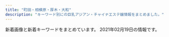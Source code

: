 ```yaml
---
title: "町田・相模原・厚木・大和"
description: "キーワード別にの巨乳アジアン・チャイナエステ嬢情報をまとめました。"
---
```


新着画像と新着キーワードをまとめています。
2021年02月19日の情報です。

<DmmAffiliateIns />
<KeywordTable
  shops={
    [
    {
        "station": "\u753a\u7530\u99c5\u6771\u53e3",
        "url": "http://www.m-en.work/",
        "name": "\u7e01",
        "keywords": {
            "D": 14,
            "C": 14,
            "E": 7
        },
        "img_links": [
            "http://www.m-en.work/img/slide2-4.jpg",
            "http://www.m-en.work/img/open.png",
            "http://www.m-en.work/img/tit3.png",
            "http://www.m-en.work/img/tit6.png",
            "http://www.m-en.work/img/h1.png",
            "http://www.m-en.work/img/tit4.png",
            "http://www.m-en.work/staff/yuki1.jpg",
            "http://www.m-en.work/img/cp-desc1.png",
            "http://www.m-en.work/img/slide2-1.jpg",
            "http://www.m-en.work/img/m1.png",
            "http://www.m-en.work/staff/miho1.jpg",
            "http://www.m-en.work/img/tel2.png",
            "http://www.m-en.work/staff/yuna1.jpg",
            "http://www.m-en.work/img/slide2-2.jpg",
            "http://www.m-en.work/img/m3.png",
            "http://www.m-en.work/img/cp-desc1sp.png",
            "http://www.m-en.work/img/tit5.png",
            "http://www.m-en.work/img/info.png",
            "http://www.m-en.work/img/phone.png",
            "http://www.m-en.work/img/up.png",
            "http://www.m-en.work/img/cp-ttl.png",
            "http://www.m-en.work/staff/kaori1.jpg",
            "http://www.m-en.work/img/tit2.png",
            "http://www.m-en.work/img/m2.png",
            "http://www.m-en.work/img/slide2-3.jpg",
            "http://www.m-en.work/img/m5.png",
            "http://www.m-en.work/img/m6.png",
            "http://www.m-en.work/staff/risa1.jpg",
            "http://www.m-en.work/img/tit1.png",
            "http://www.m-en.work/img/m4.png"
        ]
    },
    {
        "station": "\u76f8\u6a21\u539f\u99c5\u5357\u53e3",
        "url": "http://www.autumn.masg.info/",
        "img_links": [
            "http://www.autumn.masg.info/img/top_slider01.jpg",
            "http://www.autumn.masg.info/files/003.jpg",
            "http://www.autumn.masg.info/files/003-03.jpg",
            "http://www.autumn.masg.info/files/002-03.jpg",
            "http://www.autumn.masg.info/files/003-02.jpg",
            "http://www.autumn.masg.info/files/004-03.jpg",
            "http://www.autumn.masg.info/files/004-02.jpg",
            "http://www.autumn.masg.info/files/004.jpg",
            "http://www.autumn.masg.info/files/001-02.jpg",
            "http://www.autumn.masg.info/files/001-03.jpg",
            "http://www.autumn.masg.info/files/002.jpg",
            "http://www.autumn.masg.info/files/001.jpg",
            "http://www.autumn.masg.info/files/002-02.jpg",
            "http://www.autumn.masg.info/img/top_slider02.jpg"
        ],
        "name": "\u30aa\u30fc\u30bf\u30e0\u30fb\u30e9\u30f4",
        "keywords": {
            "D": 48,
            "86": 48
        }
    },
    {
        "img_links": [
            "http://www.yozakura-aroma.xyz/images/index-rin_02.jpg",
            "http://www.yozakura-aroma.xyz/images/7a.jpg",
            "http://www.yozakura-aroma.xyz/images/527385908605281370.jpg",
            "http://www.yozakura-aroma.xyz/images/nav/nav-t-sta.jpg",
            "http://www.yozakura-aroma.xyz/images/nav/nav-t-job.jpg",
            "http://www.yozakura-aroma.xyz/images/nav/nav-t-sys.jpg",
            "http://www.yozakura-aroma.xyz/images/sys5.jpg",
            "http://www.yozakura-aroma.xyz/images/index-skr_16.jpg",
            "http://www.yozakura-aroma.xyz/images/staff/ami.jpg",
            "http://www.yozakura-aroma.xyz/images/rina.png",
            "http://www.yozakura-aroma.xyz/images/shop/rl1.jpg",
            "http://www.yozakura-aroma.xyz/images/staff/meijia.jpg",
            "http://www.yozakura-aroma.xyz/images/1.jpg",
            "http://www.yozakura-aroma.xyz/images/13.png",
            "http://www.yozakura-aroma.xyz/images/shop/rl3.jpg",
            "http://www.yozakura-aroma.xyz/images/13.jpg",
            "http://www.yozakura-aroma.xyz/images/3.jpg",
            "http://www.yozakura-aroma.xyz/images/index-rin_04.jpg"
        ],
        "url": "http://www.yozakura-aroma.xyz/",
        "station": "\u6d77\u8001\u540d\u99c5\u6771\u53e3",
        "name": "\u591c\u685c",
        "keywords": {}
    },
    {
        "url": "http://www.megami.iesjp.com/",
        "img_links": [
            "http://www.megami.iesjp.com/files/002.jpg",
            "http://www.megami.iesjp.com/files/004.jpg",
            "http://www.megami.iesjp.com/photo_news/upimg/642706018c958a9beb_0.jpg",
            "http://www.megami.iesjp.com/photo_news/upimg/574925fe41e38cb0fd_0.jpg",
            "http://www.megami.iesjp.com/images/tit_therapist.png",
            "http://www.megami.iesjp.com/photo_news/upimg/445985ff2bb207e3fd_1.jpg",
            "http://www.megami.iesjp.com/images/top.jpg",
            "http://www.megami.iesjp.com/photo_news/upimg/574925fe41e38cb0fd_1.jpg",
            "http://www.megami.iesjp.com/files/001.jpg",
            "http://www.megami.iesjp.com/files/008.jpg",
            "http://www.megami.iesjp.com/images/sp_tit_therapist.png",
            "http://www.megami.iesjp.com/photo_news/upimg/818585fd1b65d74203_0.jpg",
            "http://www.megami.iesjp.com/files/007.jpg",
            "http://www.megami.iesjp.com/images/img_tel.png",
            "http://www.megami.iesjp.com/images/tit_new.png",
            "http://www.megami.iesjp.com/files/003.jpg",
            "http://www.megami.iesjp.com/images/maining.jpg",
            "http://www.megami.iesjp.com/photo_news/upimg/59805602f0b3be4094_1.jpg",
            "http://www.megami.iesjp.com/photo_news/upimg/818585fd1b65d74203_1.jpg",
            "http://www.megami.iesjp.com/files/005.jpg",
            "http://www.megami.iesjp.com/photo_news/upimg/59805602f0b3be4094_0.jpg",
            "http://www.megami.iesjp.com/images/sp_top.jpg",
            "http://www.megami.iesjp.com/photo_news/upimg/445985ff2bb207e3fd_0.jpg",
            "http://www.megami.iesjp.com/images/sp_tit_new.png",
            "http://www.megami.iesjp.com/photo_news/upimg/642706018c958a9beb_1.jpg",
            "http://www.megami.iesjp.com/files/006.jpg"
        ],
        "keywords": {
            "C": 12,
            "87": 30,
            "D": 30,
            "E": 6,
            "\u80f8": 1,
            "86": 12,
            "88": 6
        },
        "station": "\u5927\u548c\u99c5\u5c0f\u7530\u6025\u53e3",
        "name": "\u5973\u795e\u306e\u30ad\u30b9"
    },
    {
        "url": "http://a-relax.info",
        "station": "\u5357\u6797\u9593\u99c5\u897f\u53e3",
        "img_links": [
            "http://a-relax.info/images/index_02.jpg",
            "http://a-relax.info/girl/016.jpg",
            "http://a-relax.info/images/index_12.jpg",
            "http://a-relax.info/images/index_23.jpg",
            "http://a-relax.info/girl/014.jpg",
            "http://a-relax.info/girl/024.jpg",
            "http://a-relax.info/girl/022.jpg",
            "http://a-relax.info/girl/01.jpg",
            "http://a-relax.info/images/r03.jpg",
            "http://a-relax.info/images/index_25.jpg",
            "http://a-relax.info/images/info_19.jpg",
            "http://a-relax.info/images/index_29.jpg",
            "http://a-relax.info/girl/026.jpg",
            "http://a-relax.info/images/index_22.jpg",
            "http://a-relax.info/images/index_09.jpg",
            "http://a-relax.info/images/index_36.jpg",
            "http://a-relax.info/images/index_37.jpg",
            "http://a-relax.info/images/index_24.jpg",
            "http://a-relax.info/images/r02.jpg",
            "http://a-relax.info/images/index_03.jpg",
            "http://a-relax.info/girl/013.jpg",
            "http://a-relax.info/images/index_32.jpg",
            "http://a-relax.info/images/r01.jpg",
            "http://a-relax.info/girl/025.jpg",
            "http://a-relax.info/images/r04.jpg",
            "http://a-relax.info/images/index_15.jpg",
            "http://a-relax.info/images/index_01.jpg",
            "http://a-relax.info/images/rec.jpg",
            "http://a-relax.info/images/index_28.jpg",
            "http://a-relax.info/images/index_31.jpg",
            "http://a-relax.info/images/index_18.jpg",
            "http://a-relax.info/images/info_01.jpg",
            "http://a-relax.info/images/02.jpg",
            "http://a-relax.info/images/index_17.jpg",
            "http://a-relax.info/girl/04.jpg",
            "http://a-relax.info/girl/02.jpg",
            "http://a-relax.info/girl/05.jpg",
            "http://a-relax.info/images/index_14.jpg",
            "http://a-relax.info/images/index_07.jpg",
            "http://a-relax.info/images/index_40.jpg",
            "http://a-relax.info/images/index_16.jpg",
            "http://a-relax.info/images/index_38.jpg",
            "http://a-relax.info/images/index_10.jpg",
            "http://a-relax.info/girl/023.jpg",
            "http://a-relax.info/girl/03.jpg",
            "http://a-relax.info/girl/018.jpg",
            "http://a-relax.info/images/index_08.jpg",
            "http://a-relax.info/images/index_35.jpg",
            "http://a-relax.info/images/staff_19.jpg",
            "http://a-relax.info/girl/017.jpg",
            "http://a-relax.info/images/sub_23.jpg",
            "http://a-relax.info/images/staff_01.jpg",
            "http://a-relax.info/images/index_11.jpg",
            "http://a-relax.info/images/index_06.jpg",
            "http://a-relax.info/images/rec_19.jpg",
            "http://a-relax.info/images/index_34.jpg",
            "http://a-relax.info/images/index_20.jpg",
            "http://a-relax.info/girl/019.jpg",
            "http://a-relax.info/girl/00.jpg",
            "http://a-relax.info/images/index_04.jpg",
            "http://a-relax.info/images/index_13.jpg",
            "http://a-relax.info/girl/011.jpg",
            "http://a-relax.info/images/r05.jpg",
            "http://a-relax.info/images/index_27.jpg",
            "http://a-relax.info/girl/021.jpg",
            "http://a-relax.info/images/01.jpg"
        ],
        "keywords": {
            "88": 1,
            "F": 1,
            "85": 3,
            "90": 1,
            "87": 3,
            "C": 8,
            "92": 1,
            "80": 1,
            "89": 2,
            "D": 6,
            "E": 1,
            "86": 5
        },
        "name": "\u3075\u308c\u3042\u3044"
    },
    {
        "station": "JR\u753a\u7530\u99c5\u5357\u53e3",
        "img_links": [
            "http://www.kenkouen.relaxjp.info/images/slider-img002.jpg",
            "http://www.kenkouen.relaxjp.info/files/005.jpg",
            "http://www.kenkouen.relaxjp.info/images/rsubt4.png",
            "http://www.kenkouen.relaxjp.info/images/b-tel.png",
            "http://www.kenkouen.relaxjp.info/images/m5.jpg",
            "http://www.kenkouen.relaxjp.info/images/m1.jpg",
            "http://www.kenkouen.relaxjp.info/images/b-online.png",
            "http://www.kenkouen.relaxjp.info/images/rsubt6.png",
            "http://www.kenkouen.relaxjp.info/images/slider-img001.jpg",
            "http://www.kenkouen.relaxjp.info/images/m4.jpg",
            "http://www.kenkouen.relaxjp.info/images/m2.jpg",
            "http://www.kenkouen.relaxjp.info/images/rsubt7.png",
            "http://www.kenkouen.relaxjp.info/images/rsubt1.png",
            "http://www.kenkouen.relaxjp.info/files/003.jpg",
            "http://www.kenkouen.relaxjp.info/images/m6.jpg",
            "http://www.kenkouen.relaxjp.info/images/rsubt3.png",
            "http://www.kenkouen.relaxjp.info/images/rsubt2.png",
            "http://www.kenkouen.relaxjp.info/images/rsubt5.png",
            "http://www.kenkouen.relaxjp.info/images/m3.jpg",
            "http://www.kenkouen.relaxjp.info/files/004.jpg",
            "http://www.kenkouen.relaxjp.info/files/001.jpg"
        ],
        "keywords": {
            "86": 8,
            "88": 16,
            "D": 32,
            "87": 8
        },
        "url": "http://www.kenkouen.relaxjp.info/",
        "name": "\u5065\u5eb7\u5712"
    },
    {
        "img_links": [
            "http://sakura2.a2.reraku.work/upload/sites/47/2018/10/2018100106460946.jpg",
            "http://sakura2.a2.reraku.work/upload/sites/47/2018/10/2018100610444161.jpg",
            "http://sakura.jps.cm/images/mobile.jpg",
            "http://sakura.jps.cm/images/s_staff.jpg",
            "http://sakura.jps.cm/images/room4.jpg",
            "http://sakura.jps.cm/images/s_link.jpg",
            "http://sakura.jps.cm/images/room3.jpg",
            "http://sakura2.a2.reraku.work/upload/sites/47/2018/10/2018100610454511.jpg",
            "http://sakura.jps.cm/images/s3.jpg",
            "http://sakura.jps.cm/images/top.jpg",
            "http://sakura.jps.cm/images/room1.jpg",
            "http://sakura.jps.cm/images/s_news.jpg",
            "http://sakura.jps.cm/images/s1.jpg",
            "http://sakura.jps.cm/images/room2.jpg",
            "http://sakura.jps.cm/images/pick.jpg"
        ],
        "station": "\u4e2d\u592e\u6797\u9593\u99c5\u897f\u53e3",
        "keywords": {
            "C": 15,
            "88": 4,
            "E": 4,
            "83": 4,
            "85": 4
        },
        "url": "http://sakura.jps.cm/",
        "name": "\u3055\u304f\u3089"
    },
    {
        "name": "\u767d\u306e\u604b\u4eba",
        "img_links": [
            "http://massage-relax.info/images/nav-006.png",
            "http://massage-relax.info/images/nav-001.png",
            "http://massage-relax.info/images/cg02.jpg",
            "http://massage-relax.info/images/nav-002.png",
            "http://massage-relax.info/images/cg04.jpg",
            "http://massage-relax.info/images/cg01.jpg",
            "http://massage-relax.info/images/cg05.jpg",
            "http://massage-relax.info/images/cg03.jpg",
            "http://massage-relax.info/images/no.png",
            "http://massage-relax.info/images/nav-004.png",
            "http://massage-relax.info/images/cg06.jpg",
            "http://massage-relax.info/images/tel.png",
            "http://massage-relax.info/images/nav-003.png",
            "http://massage-relax.info/images/nav-005.png",
            "http://massage-relax.info/images/top001.png"
        ],
        "url": "http://massage-relax.info/",
        "keywords": {
            "D": 2,
            "85": 1,
            "F": 1,
            "86": 5,
            "E": 3
        },
        "station": "\u4e2d\u592e\u6797\u9593\u99c5\u5317\u53e3"
    },
    {
        "name": "\u61a9\u3044",
        "img_links": [
            "http://www.es-rose.link/images/int2.jpg",
            "http://www.es-rose.link/images/1.jpg",
            "http://www.es-rose.link/images/3.jpg",
            "http://www.es-rose.link/images/news.jpg",
            "http://www.es-rose.link/images/head.jpg",
            "http://www.es-rose.link/img/yuri1.jpg",
            "http://www.es-rose.link/images/int1.jpg",
            "http://www.es-rose.link/images/b3.jpg",
            "http://www.es-rose.link/images/ac1.jpg",
            "http://www.es-rose.link/images/interior_t.jpg",
            "http://www.es-rose.link/images/sys2.jpg",
            "http://www.es-rose.link/images/2.jpg",
            "http://www.es-rose.link/images/s1.jpg",
            "http://www.es-rose.link/images/ta.jpg",
            "http://www.es-rose.link/images/b1.jpg",
            "http://www.es-rose.link/images/staff_t.jpg",
            "http://www.es-rose.link/img/megumi1.jpg",
            "http://www.es-rose.link/img/kaori1.jpg",
            "http://www.es-rose.link/images/sys1.jpg",
            "http://www.es-rose.link/img/yukari1.jpg",
            "http://www.es-rose.link/images/4.jpg",
            "http://www.es-rose.link/images/mobile.jpg",
            "http://www.es-rose.link/images/s2.jpg",
            "http://www.es-rose.link/images/tel.jpg",
            "http://www.es-rose.link/images/s3.jpg",
            "http://www.es-rose.link/images/s4.jpg",
            "http://www.es-rose.link/img/yoko1.jpg",
            "http://www.es-rose.link/images/5.jpg",
            "http://www.es-rose.link/images/b4.jpg",
            "http://www.es-rose.link/images/b2.jpg",
            "http://www.es-rose.link/images/s1.png"
        ],
        "keywords": {},
        "station": "\u76f8\u6a21\u5927\u91ce\u99c5\u5317\u53e3",
        "url": "http://www.es-rose.link/"
    },
    {
        "name": "\u3086\u304b",
        "url": "http://sh-yuka.work/",
        "station": "\u4e2d\u592e\u6797\u9593\u99c5\u897f\u53e3",
        "keywords": {
            "D": 5,
            "86": 4,
            "85": 3,
            "C": 1
        },
        "img_links": [
            "http://sh-yuka.work/uploads/210120/1-21012009301MY.jpg",
            "http://sh-yuka.work/templets/default/picture/504339_042c5bafc5f34692af2ee5e33bdba1e7_mv2.png",
            "http://sh-yuka.work/uploads/201008/1-20100P93R4V3.jpg",
            "http://sh-yuka.work/uploads/200930/1-200930103059A0.jpg",
            "http://sh-yuka.work/uploads/200728/1-200HQF02J29.jpg",
            "http://sh-yuka.work/templets/default/picture/504339_60927e81bc2741dd89c63cce2eeb277d_mv2.png",
            "http://sh-yuka.work/templets/default/picture/504339_9994463d0234418bb05113314e8f9a17_mv2_d_4724_7369_s_4_2.png",
            "http://sh-yuka.work/uploads/200714/1-200G409461R02.jpg",
            "http://sh-yuka.work/uploads/190929/1-1Z929192K4454.jpg",
            "http://sh-yuka.work/uploads/210127/1-21012G32SV48.jpg",
            "http://sh-yuka.work/uploads/190717/1-1ZGG5544L32.jpg",
            "http://sh-yuka.work/templets/default/picture/504339_80887437d74b4abab793825cf10fcfba_mv2_d_2586_2860_s_4_2.png",
            "http://sh-yuka.work/templets/default/picture/close.png",
            "http://sh-yuka.work/uploads/200108/1-20010QQI61H.jpg",
            "http://sh-yuka.work/templets/default/picture/504339_d693404efae04362b04d73de913d8851_mv2_d_2084_2084_s_2.png",
            "http://sh-yuka.work/templets/default/picture/504339_21227f8954fd409581482fb167a52224_mv2.png",
            "http://sh-yuka.work/templets/default/picture/504339_f7143674e10f4748b569cd7df1c9af02_mv2(1).png",
            "http://sh-yuka.work/uploads/190717/1-1ZGG5550JX.jpg",
            "http://sh-yuka.work/uploads/200706/1-200F614263ab.jpg",
            "http://sh-yuka.work/uploads/200721/1-200H1105351319.jpg",
            "http://sh-yuka.work/templets/default/picture/504339_81364141ef784efdac0337206b586e85_mv2.png",
            "http://sh-yuka.work/uploads/200629/1-200629151R5E6.jpg",
            "http://sh-yuka.work/templets/default/picture/504339_24789f5562fa4f088be0b1134410514e_mv2.png",
            "http://sh-yuka.work/templets/default/picture/504339_53f4914fb1244a5581c45fbe8fe05e15_mv2_d_2835_2953_s_4_2.png",
            "http://sh-yuka.work/templets/default/picture/504339_6ac3d0c415404d4caea8f7806efc469e_mv2.png",
            "http://sh-yuka.work/uploads/200108/1-20010QQ532137.jpg",
            "http://sh-yuka.work/templets/default/picture/504339_7edd816c8a6a4b8dafc32c0979bee964_mv2_d_2480_3508_s_4_2.png",
            "http://sh-yuka.work/templets/default/picture/504339_9d7e65f16b2c4ad8932aacf9b075d81f_mv2_d_4724_7087_s_4_2.png",
            "http://sh-yuka.work/uploads/201218/1-20121Q1033GH.jpg",
            "http://sh-yuka.work/uploads/200108/1-20010QQ625439.jpg",
            "http://sh-yuka.work/templets/default/picture/504339_c3603a5d59b54b2793cbf3fbd516de13_mv2.png",
            "http://sh-yuka.work/templets/default/picture/504339_7e953fa3f1dd41aea09a25d07159362b_mv2.png",
            "http://sh-yuka.work/templets/default/picture/504339_7b83b5f415b04665924c4c26f4c5cd27_mv2_d_4812_2043_s_2.png",
            "http://sh-yuka.work/templets/default/picture/504339_f7143674e10f4748b569cd7df1c9af02_mv2.png"
        ]
    },
    {
        "station": "\u672c\u539a\u6728\u99c5\u5317\u53e3",
        "url": "http://ichijiku.work/",
        "name": "\u30ec\u30e2\u30f3",
        "keywords": {
            "85": 3,
            "86": 1,
            "C": 1,
            "E": 1,
            "H": 1,
            "87": 1,
            "88": 1,
            "D": 2
        },
        "img_links": [
            "http://ichijiku.work/uploads/200904/1-200Z410325X00.jpg",
            "http://ichijiku.work/static/picture/nav03.png",
            "http://ichijiku.work/static/picture/sp-tel.png",
            "http://ichijiku.work/static/picture/m-top02.png",
            "http://ichijiku.work/uploads/201103/1-20110316291R44.jpg",
            "http://ichijiku.work/static/picture/m-top03.png",
            "http://ichijiku.work/static/picture/nav04.png",
            "http://ichijiku.work/uploads/200912/1-200912102620419.jpg",
            "http://ichijiku.work/uploads/200912/1-20091210251R02.jpg",
            "http://ichijiku.work/static/picture/m-top04.png",
            "http://ichijiku.work/static/picture/nav01.png",
            "http://ichijiku.work/static/picture/sp-qizu.png",
            "http://ichijiku.work/static/picture/m-head03.png",
            "http://ichijiku.work/static/picture/nav06.png",
            "http://ichijiku.work/uploads/201218/1-20121Q30630462.jpg",
            "http://ichijiku.work/static/picture/nav02.png",
            "http://ichijiku.work/static/picture/nav05.png",
            "http://ichijiku.work/uploads/200904/1-200Z4103035194.jpg"
        ]
    },
    {
        "station": "\u4e2d\u592e\u6797\u9593\u99c5\u897f\u53e3",
        "url": "http://www.hime.relaxjp.info/",
        "name": "\u59eb",
        "keywords": {
            "87": 24,
            "D": 24
        },
        "img_links": [
            "http://www.hime.relaxjp.info/images/m3.jpg",
            "http://www.hime.relaxjp.info/files/002-02.jpg",
            "http://www.hime.relaxjp.info/files/005-03.jpg",
            "http://www.hime.relaxjp.info/images/m1.jpg",
            "http://www.hime.relaxjp.info/images/m2.jpg",
            "http://www.hime.relaxjp.info/images/rsubt6.png",
            "http://www.hime.relaxjp.info/images/slider-img001.jpg",
            "http://www.hime.relaxjp.info/images/b-tel.png",
            "http://www.hime.relaxjp.info/files/001-02.jpg",
            "http://www.hime.relaxjp.info/images/m6.jpg",
            "http://www.hime.relaxjp.info/images/esthe1.jpg",
            "http://www.hime.relaxjp.info/images/m4.jpg",
            "http://www.hime.relaxjp.info/images/b-online.png",
            "http://www.hime.relaxjp.info/images/esthe3.jpg",
            "http://www.hime.relaxjp.info/images/tel2.png",
            "http://www.hime.relaxjp.info/files/005.jpg",
            "http://www.hime.relaxjp.info/files/002-03.jpg",
            "http://www.hime.relaxjp.info/files/001.jpg",
            "http://www.hime.relaxjp.info/images/rsubt3.png",
            "http://www.hime.relaxjp.info/images/rsubt1.png",
            "http://www.hime.relaxjp.info/images/rsubt2.png",
            "http://www.hime.relaxjp.info/photo_news/upimg/433955ffe94e800583_1.jpg",
            "http://www.hime.relaxjp.info/images/esthe2.jpg",
            "http://www.hime.relaxjp.info/images/rsubt4.png",
            "http://www.hime.relaxjp.info/files/001-03.jpg",
            "http://www.hime.relaxjp.info/images/slider-img002.jpg",
            "http://www.hime.relaxjp.info/files/002.jpg",
            "http://www.hime.relaxjp.info/files/005-02.jpg",
            "http://www.hime.relaxjp.info/images/rsubt5.png",
            "http://www.hime.relaxjp.info/images/rsubt7.png"
        ]
    },
    {
        "url": "http://t-rose.work/",
        "img_links": [
            "http://t-rose.work/img/yuri1.jpg",
            "http://t-rose.work/images/staff_t.jpg",
            "http://t-rose.work/staff/mimi.jpg",
            "http://t-rose.work/staff/yuri.jpg",
            "http://t-rose.work/images/tg.jpg",
            "http://t-rose.work/images/int2.png",
            "http://t-rose.work/images/head.jpg",
            "http://t-rose.work/images/rec1.jpg",
            "http://t-rose.work/staff/nana.jpg",
            "http://t-rose.work/images/up.png",
            "http://t-rose.work/staff/ka.jpg",
            "http://t-rose.work/images/sys.png",
            "http://t-rose.work/img/eri1.jpg",
            "http://t-rose.work/images/rec2.png",
            "http://t-rose.work/images/interior_t.jpg",
            "http://t-rose.work/img/nana1.jpg",
            "http://t-rose.work/staff/eri.jpg",
            "http://t-rose.work/img/ka1.jpg",
            "http://t-rose.work/img/mimi1.jpg",
            "http://t-rose.work/images/news.jpg",
            "http://t-rose.work/images/int1.png"
        ],
        "keywords": {},
        "name": "\u591c\u6765\u9999",
        "station": "\u76f8\u6a21\u5927\u91ce\u99c5\u5317\u53e3"
    },
    {
        "station": "\u672c\u539a\u6728\u99c5\u5317\u53e3",
        "url": "http://onshin.xyz/",
        "img_links": [
            "http://onshin.xyz/_src/39571116/img20200212123605950636.jpg",
            "http://onshin.xyz/_src/38965837/sign.png",
            "http://onshin.xyz/_src/39571162/img20200212123720046544.jpg",
            "http://onshin.xyz/_src/38965813/staffgallery.png",
            "http://onshin.xyz/_src/38965795/sign.png",
            "http://onshin.xyz/_src/39571190/point_blur_jan292021_170857.jpg",
            "http://onshin.xyz/_src/39571146/wechatimg269_20200209155042881.jpg",
            "http://onshin.xyz/_src/38965786/sign.png",
            "http://onshin.xyz/_src/39571177/img20200212123750825675.jpg",
            "http://onshin.xyz/_src/38965864/time.png",
            "http://onshin.xyz/_src/39571191/point_blur_jan292021_170857.jpg",
            "http://onshin.xyz/_src/38965849/img20200212123452130136.jpg",
            "http://onshin.xyz/_src/38965805/img20200212123452130136.jpg",
            "http://onshin.xyz/_src/39571026/point_blur_jan292021_170857.jpg",
            "http://onshin.xyz/_src/39571219/img20200212123842969058.jpg",
            "http://onshin.xyz/_src/38965847/img20200212123402999347.jpg",
            "http://onshin.xyz/_src/38965804/img20200212123452130136.jpg",
            "http://onshin.xyz/_src/38965843/img20200212123402999347.jpg",
            "http://onshin.xyz/_src/39571141/wechatimg270.jpg",
            "http://onshin.xyz/_src/39571179/img20200212123750825675.jpg",
            "http://onshin.xyz/_src/38965769/sign.png",
            "http://onshin.xyz/_src/39571115/img20200212123605950636.jpg",
            "http://onshin.xyz/_src/38965834/sign.png",
            "http://onshin.xyz/_src/39571180/img20200212123750825675.jpg",
            "http://onshin.xyz/_src/39571231/img20200212123918630367.jpg",
            "http://onshin.xyz/_src/39571178/img20200212123750825675.jpg",
            "http://onshin.xyz/_src/38965789/sign.png",
            "http://onshin.xyz/_src/39571027/point_blur_jan292021_170857.jpg",
            "http://onshin.xyz/_src/39571193/point_blur_jan292021_170857.jpg",
            "http://onshin.xyz/_src/38965821/sign.png",
            "http://onshin.xyz/_src/39571164/img20200212123720046544.jpg",
            "http://onshin.xyz/_src/39648932/wechatimg269_20200209155042881.jpg",
            "http://onshin.xyz/_src/39571217/img20200212123842969058.jpg",
            "http://onshin.xyz/_src/39571055/img20200212123918630367.jpg",
            "http://onshin.xyz/_src/38965845/img20200212123402999347.jpg",
            "http://onshin.xyz/_src/39647639/cam2.jpg",
            "http://onshin.xyz/_src/38965876/wechatimg49.jpg",
            "http://onshin.xyz/_src/39571051/img20200212123842969058.jpg",
            "http://onshin.xyz/_src/39570590/img20200212123605950636.jpg",
            "http://onshin.xyz/_src/38965842/img20200212123402999347.jpg",
            "http://onshin.xyz/_src/38965870/wechatimg46.jpg",
            "http://onshin.xyz/_src/39571142/wechatimg269_20200209155042881.jpg",
            "http://onshin.xyz/_src/38965766/now.jpg",
            "http://onshin.xyz/_src/39571023/img20200212123750825675.jpg",
            "http://onshin.xyz/_src/38965758/s1.jpg",
            "http://onshin.xyz/_src/38965884/wechatimg89089a3d49ce9555a298149aea23d992.jpg",
            "http://onshin.xyz/_src/38965778/navi_03.png",
            "http://onshin.xyz/_src/39571022/img20200212123750825675.jpg",
            "http://onshin.xyz/_src/38965780/navi_05.png",
            "http://onshin.xyz/_src/38965760/s3.jpg",
            "http://onshin.xyz/_src/39571052/img20200212123842969058.jpg",
            "http://onshin.xyz/_src/38965809/sign.png",
            "http://onshin.xyz/_src/39571145/wechatimg269_20200209155042881.jpg",
            "http://onshin.xyz/_src/39571233/img20200212123918630367.jpg",
            "http://onshin.xyz/_src/38965856/s4.jpg",
            "http://onshin.xyz/_src/38965767/now.jpg",
            "http://onshin.xyz/_src/38965782/navi_07.png",
            "http://onshin.xyz/_src/39648933/wechatimg270.jpg",
            "http://onshin.xyz/_src/38965878/wechatimg47.jpg",
            "http://onshin.xyz/_src/38965798/sign.png",
            "http://onshin.xyz/_src/38965855/s3.jpg",
            "http://onshin.xyz/_src/38965853/s1.jpg",
            "http://onshin.xyz/_src/38965771/conbaner.png",
            "http://onshin.xyz/_src/38965886/re.png",
            "http://onshin.xyz/_src/38965784/navi_09.png",
            "http://onshin.xyz/_src/39571114/img20200212123605950636.jpg",
            "http://onshin.xyz/_src/39570591/img20200212123605950636.jpg",
            "http://onshin.xyz/_src/38965874/wechatimg48.jpg",
            "http://onshin.xyz/_src/39571234/img20200212123918630367.jpg",
            "http://onshin.xyz/_src/38965850/img20200212123452130136.jpg",
            "http://onshin.xyz/_src/38965844/img20200212123402999347.jpg",
            "http://onshin.xyz/_src/38965818/sign.png",
            "http://onshin.xyz/_src/38965848/img20200212123402999347.jpg",
            "http://onshin.xyz/_src/39627767/wx00020211-183028%402x.png",
            "http://onshin.xyz/_src/39571192/point_blur_jan292021_170857.jpg",
            "http://onshin.xyz/_src/39571220/img20200212123842969058.jpg",
            "http://onshin.xyz/_src/38965857/s4.jpg",
            "http://onshin.xyz/_src/39571117/img20200212123605950636.jpg",
            "http://onshin.xyz/_src/38965854/s2.jpg",
            "http://onshin.xyz/_src/39647637/cam2.jpg",
            "http://onshin.xyz/_src/38965826/img20200212123452130136.jpg",
            "http://onshin.xyz/_src/39571163/img20200212123720046544.jpg",
            "http://onshin.xyz/_src/39571004/img20200212123720046544.jpg",
            "http://onshin.xyz/_src/38965812/sign.png",
            "http://onshin.xyz/_src/39571005/img20200212123720046544.jpg",
            "http://onshin.xyz/_src/39571165/img20200212123720046544.jpg",
            "http://onshin.xyz/_src/39571218/img20200212123842969058.jpg",
            "http://onshin.xyz/_src/39571056/img20200212123918630367.jpg",
            "http://onshin.xyz/_src/39571232/img20200212123918630367.jpg",
            "http://onshin.xyz/_src/38965868/wechatimg52.jpg",
            "http://onshin.xyz/_src/38965872/wechatimg51.jpg",
            "http://onshin.xyz/_src/38965770/sign.png",
            "http://onshin.xyz/_src/38965759/s2.jpg",
            "http://onshin.xyz/_src/38965860/conbaner.png",
            "http://onshin.xyz/_src/38965827/img20200212123452130136.jpg"
        ],
        "keywords": {},
        "name": "\u695a\u3005"
    },
    {
        "url": "http://sagamiono.net/",
        "keywords": {
            "90": 3,
            "\u30bb\u30af\u30b7\u30fc": 134,
            "87": 1,
            "88": 1,
            "92": 1,
            "C": 1,
            "84": 1,
            "D": 1,
            "91": 1,
            "82": 1
        },
        "img_links": [
            "http://sagamiono.net/images/gallery/02.jpg",
            "http://sagamiono.net/images/slider/04.jpg",
            "http://sagamiono.net/staffPhoto/s20210114023244.jpg",
            "http://sagamiono.net/staffPhoto/b20210114023233.jpg",
            "http://sagamiono.net/staffPhoto/s20210114023057.jpg",
            "http://sagamiono.net/staffPhoto/s20210114023233.jpg",
            "http://sagamiono.net/images/slider/01.jpg",
            "http://sagamiono.net/staffPhoto/s20210114023117.jpg",
            "http://sagamiono.net/images/slider/02.jpg",
            "http://sagamiono.net/uploadfiles/Image/campaignSagamionoNet1.jpg",
            "http://sagamiono.net/uploadfiles/images/08.jpg",
            "http://sagamiono.net/images/showFrame.png",
            "http://sagamiono.net/staffPhoto/b20210114023057.jpg",
            "http://sagamiono.net/uploadfiles/images/052.jpg",
            "http://sagamiono.net/images/mobile.jpg",
            "http://sagamiono.net/staffPhoto/b20210114023151.jpg",
            "http://sagamiono.net/staffPhoto/b20210114023117.jpg",
            "http://sagamiono.net/staffPhoto/b20210114023255.jpg",
            "http://sagamiono.net/staffPhoto/s20210114023151.jpg",
            "http://sagamiono.net/staffPhoto/s20210114023255.jpg",
            "http://sagamiono.net/images/gallery/03.jpg",
            "http://sagamiono.net/staffPhoto/b20210114023223.jpg",
            "http://sagamiono.net/staffPhoto/s20210114023223.jpg",
            "http://sagamiono.net/images/gallery/01.jpg",
            "http://sagamiono.net/staffPhoto/b20210114023130.jpg",
            "http://sagamiono.net/staffPhoto/b20210114023211.jpg",
            "http://sagamiono.net/staffPhoto/b20210114023244.jpg",
            "http://sagamiono.net/images/gallery/04.jpg",
            "http://sagamiono.net/images/slider/03.jpg",
            "http://sagamiono.net/images/returnBtn.png",
            "http://sagamiono.net/staffPhoto/s20210114023130.jpg",
            "http://sagamiono.net/staffPhoto/s20210114023211.jpg"
        ],
        "name": "\u30b3\u30b9\u30e2\u30b9",
        "station": "\u76f8\u6a21\u5927\u91ce\u99c5\u5317\u53e3"
    },
    {
        "name": "\u5922\u306e\u604b",
        "img_links": [
            "http://yumenokoi.xyz.mn/images/news1.jpg",
            "http://yumenokoi.xyz.mn/photos/sites/63/2020/08/2020082804382098.jpg",
            "http://yumenokoi.xyz.mn/images/1.jpg",
            "http://yumenokoi.xyz.mn/images/top.jpg",
            "http://yumenokoi.xyz.mn/images/staff_bj3.jpg",
            "http://yumenokoi.xyz.mn/images/2.jpg",
            "http://yumenokoi.xyz.mn/images/s_link.jpg",
            "http://yumenokoi.xyz.mn/photos/sites/63/2020/08/2020082804381466.jpg",
            "http://yumenokoi.xyz.mn/images/info2.jpg",
            "http://yumenokoi.xyz.mn/images/s_staff.jpg",
            "http://yumenokoi.xyz.mn/images/mobile.jpg"
        ],
        "keywords": {
            "86": 2,
            "D": 2
        },
        "station": "\u5927\u548c\u99c5\u5317\u53e3",
        "url": "http://yumenokoi.xyz.mn/"
    },
    {
        "keywords": {},
        "img_links": [
            "http://hm705.jpn.cm/images/blogger.jpg",
            "http://hm705.jpn.cm/images/dian.jpg",
            "http://hm705.jpn.cm/photos/sites/37/2020/12/2020120203142783.jpg",
            "http://hm705.jpn.cm/images/mobile.jpg",
            "http://hm705.jpn.cm/images/info1.jpg",
            "http://hm705.jpn.cm/images/end.png",
            "http://hm705.jpn.cm/images/top.jpg",
            "http://hm705.jpn.cm/photos/sites/37/2020/01/2020012609400388.jpg",
            "http://hm705.jpn.cm/images/s_link.jpg",
            "http://hm705.jpn.cm/images/s.jpg",
            "http://hm705.jpn.cm/images/ac1.jpg",
            "http://hm705.jpn.cm/photos/sites/37/2018/06/2018061903375846.jpg",
            "http://hm705.jpn.cm/images/s_blogger.jpg",
            "http://hm705.jpn.cm/images/s_staff.jpg"
        ],
        "station": "JR\u6a4b\u672c\u99c5\u5317\u53e3",
        "url": "http://hm705.jpn.cm/",
        "name": "\u30ab\u30a8\u30eb\u306e\u5bb6"
    },
    {
        "name": "\u30e9\u30d5\u30a7\u30b9\u30bf",
        "url": "http://lafesta.ests.jp/",
        "img_links": [
            "http://lafesta.ests.jp/images/s_news.jpg",
            "http://lafesta.ests.jp/images/top.jpg",
            "http://lafesta.ests.jp/photos/sites/43/2019/05/2019052513415829.jpg",
            "http://lafesta.ests.jp/photos/sites/43/2020/11/2020111211332413.jpg",
            "http://lafesta.ests.jp/images/photo.jpg",
            "http://lafesta.ests.jp/images/staff0.jpg",
            "http://lafesta.ests.jp/photos/sites/43/2020/09/2020092918240213.jpg",
            "http://lafesta.ests.jp/images/pick.jpg",
            "http://lafesta.ests.jp/photos/sites/43/2018/06/201806260314216.jpg",
            "http://lafesta.ests.jp/images/s3.jpg",
            "http://lafesta.ests.jp/photos/sites/43/2018/06/2018062603142188.jpg",
            "http://lafesta.ests.jp/images/mobile.jpg",
            "http://lafesta.ests.jp/images/s_staff.jpg",
            "http://lafesta.ests.jp/images/pick_bj2.jpg",
            "http://lafesta.ests.jp/images/s1.jpg",
            "http://lafesta.ests.jp/images/pick1.jpg"
        ],
        "keywords": {
            "C": 9
        },
        "station": "\u6d77\u8001\u540d\u99c5\u6771\u53e3"
    },
    {
        "name": "\u732b\u306e\u5bb6",
        "url": "https://nekonoheya.ests.jp/",
        "keywords": {},
        "station": "\u76f8\u6a21\u5927\u91ce\u99c5\u5357\u53e3",
        "img_links": []
    },
    {
        "station": "\u672c\u539a\u6728\u99c5\u5317\u53e3",
        "url": "http://shizukachan.work/",
        "keywords": {
            "E": 9,
            "89": 8
        },
        "name": "\u3057\u305a\u304b\u3061\u3083\u3093",
        "img_links": [
            "http://shizukachan.work/picture/info.jpg",
            "http://shizukachan.work/picture/s1.jpg",
            "http://shizukachan.work/picture/ac1.jpg",
            "http://shizukachan.work/picture/s_news.jpg",
            "http://shizukachan.work/uploads/210113/1-2101130U955E4.jpg",
            "http://shizukachan.work/uploads/201218/1-20121Q55215214.jpg",
            "http://shizukachan.work/picture/top.jpg",
            "http://shizukachan.work/picture/news_bj1.jpg",
            "http://shizukachan.work/uploads/201218/1-20121Q55235W4.jpg",
            "http://shizukachan.work/picture/s_staff.png",
            "http://shizukachan.work/uploads/210113/1-2101130Z012A0.jpg",
            "http://shizukachan.work/picture/news_bj3.jpg",
            "http://shizukachan.work/uploads/201116/1-201116131245247.jpg",
            "http://shizukachan.work/uploads/201116/1-2011161311591A.jpg",
            "http://shizukachan.work/uploads/201116/1-20111613123G45.jpg",
            "http://shizukachan.work/uploads/210104/1-2101041HQ5144.jpg",
            "http://shizukachan.work/picture/ac2.jpg",
            "http://shizukachan.work/uploads/201218/1-20121Q55311a8.jpg",
            "http://shizukachan.work/uploads/210113/1-2101130Z003120.jpg",
            "http://shizukachan.work/picture/s3.jpg"
        ]
    },
    {
        "img_links": [
            "http://xn--cckdr4sjcn.com/images/r4.jpg",
            "http://xn--cckdr4sjcn.com/images/cg05.jpg",
            "http://xn--cckdr4sjcn.com/images/cg06.jpg",
            "http://xn--cckdr4sjcn.com/images/cg11.jpg",
            "http://xn--cckdr4sjcn.com/images/evetop.png",
            "http://xn--cckdr4sjcn.com/images/top.png",
            "http://xn--cckdr4sjcn.com/images/cg09.jpg",
            "http://xn--cckdr4sjcn.com/images/cg03.jpg",
            "http://xn--cckdr4sjcn.com/images/cg01.jpg",
            "http://xn--cckdr4sjcn.com/images/cg02.jpg",
            "http://xn--cckdr4sjcn.com/images/r2.jpg",
            "http://xn--cckdr4sjcn.com/images/cg10.jpg",
            "http://xn--cckdr4sjcn.com/images/r1.jpg",
            "http://xn--cckdr4sjcn.com/images/cg07.jpg",
            "http://xn--cckdr4sjcn.com/images/r3.jpg",
            "http://xn--cckdr4sjcn.com/images/cg12.jpg",
            "http://xn--cckdr4sjcn.com/images/cg13.jpg",
            "http://xn--cckdr4sjcn.com/images/kan.jpg",
            "http://xn--cckdr4sjcn.com/images/news.png",
            "http://xn--cckdr4sjcn.com/images/cg08.jpg",
            "http://xn--cckdr4sjcn.com/images/staff_s.png"
        ],
        "url": "http://xn--cckdr4sjcn.com/",
        "station": "\u5927\u548c\u99c5\u5357\u53e3",
        "name": "\u6021\u697d-\u30a4\u30e9\u30af-",
        "keywords": {
            "D": 24,
            "C": 3,
            "86": 33,
            "E": 6
        }
    },
    {
        "keywords": {
            "94": 1,
            "95": 1,
            "F": 1,
            "89": 1,
            "E": 1
        },
        "station": "\u5c0f\u7530\u6025\u76f8\u6a21\u539f\u99c5\u5357\u53e3",
        "img_links": [
            "http://www.relax-fuwafuwa.cn/Public/Reception/picture/s_massage.png",
            "http://www.relax-fuwafuwa.cn/Public/Reception/picture/news.png",
            "http://www.relax-fuwafuwa.cn/Public/Reception/picture/biaoti.jpg",
            "http://www.relax-fuwafuwa.cn/Public/Reception/picture/nei_bj3.jpg",
            "http://www.relax-fuwafuwa.cn/ueditor/php/upload/image/20171213/1513161912109916.jpg",
            "http://www.relax-fuwafuwa.cn/Public/Reception/picture/nei3.jpg",
            "http://www.relax-fuwafuwa.cn/Public/Reception/picture/top.png",
            "http://www.relax-fuwafuwa.cn/Public/Reception/picture/nei5.jpg",
            "http://www.relax-fuwafuwa.cn/Public/Reception/picture/2.png",
            "http://www.relax-fuwafuwa.cn/ueditor/php/upload/image/20210209/1612841030527909.jpeg",
            "http://www.relax-fuwafuwa.cn/Public/Reception/picture/1.png",
            "http://www.relax-fuwafuwa.cn/Public/Reception/picture/staff1.jpg",
            "http://www.relax-fuwafuwa.cn/Public/Reception/picture/s_staff.png",
            "http://www.relax-fuwafuwa.cn/Public/Reception/picture/massage1.png"
        ],
        "url": "http://www.relax-fuwafuwa.cn/",
        "name": "\u3075\u308f\u3075\u308f"
    },
    {
        "keywords": {},
        "name": "\u685c\u6843-\u3055\u304f\u3089\u3093\u307c-",
        "station": "\u5927\u548c\u99c5\u5357\u53e3",
        "url": "http://massage-est.info/",
        "img_links": [
            "http://massage-est.info/images/cg07.jpg",
            "http://massage-est.info/images/cg10.jpg",
            "http://massage-est.info/images/head.jpg",
            "http://massage-est.info/images/cg02.jpg",
            "http://massage-est.info/images/cg11.jpg",
            "http://massage-est.info/images/cg09.jpg",
            "http://massage-est.info/images/cg03.jpg",
            "http://massage-est.info/images/cg08.jpg",
            "http://massage-est.info/images/cg04.jpg",
            "http://massage-est.info/images/cg05.jpg",
            "http://massage-est.info/images/no.png",
            "http://massage-est.info/images/cg01.jpg",
            "http://massage-est.info/images/fla.jpg"
        ]
    },
    {
        "url": "http://www.baby.esjp.info/",
        "img_links": [
            "http://www.baby.esjp.info/images/shop/shop02.jpg",
            "http://www.baby.esjp.info/files/050-02.jpg",
            "http://www.baby.esjp.info/images/shop/shop04.jpg",
            "http://www.baby.esjp.info/files/045-02.jpg",
            "http://www.baby.esjp.info/files/054.jpg",
            "http://www.baby.esjp.info/images/girl-z2.jpg",
            "http://www.baby.esjp.info/images/top_sche.png",
            "http://www.baby.esjp.info/files/038-02.jpg",
            "http://www.baby.esjp.info/files/047.jpg",
            "http://www.baby.esjp.info/files/051.jpg",
            "http://www.baby.esjp.info/files/048-02.jpg",
            "http://www.baby.esjp.info/files/050.jpg",
            "http://www.baby.esjp.info/files/049.jpg",
            "http://www.baby.esjp.info/files/054-02.jpg",
            "http://www.baby.esjp.info/files/038.jpg",
            "http://www.baby.esjp.info/files/049-02.jpg",
            "http://www.baby.esjp.info/images/bj3.png",
            "http://www.baby.esjp.info/files/045.jpg",
            "http://www.baby.esjp.info/images/staff_line.png",
            "http://www.baby.esjp.info/files/053-02.jpg",
            "http://www.baby.esjp.info/images/girl-z1.jpg",
            "http://www.baby.esjp.info/files/052-02.jpg",
            "http://www.baby.esjp.info/images/shop/shop03.jpg",
            "http://www.baby.esjp.info/files/053.jpg",
            "http://www.baby.esjp.info/images/tit-infor.png",
            "http://www.baby.esjp.info/files/047-02.jpg",
            "http://www.baby.esjp.info/files/051-02.jpg",
            "http://www.baby.esjp.info/files/052.jpg",
            "http://www.baby.esjp.info/files/048.jpg",
            "http://www.baby.esjp.info/images/top.png",
            "http://www.baby.esjp.info/images/link_line.png",
            "http://www.baby.esjp.info/images/mobile.png",
            "http://www.baby.esjp.info/images/shop/shop01.jpg",
            "http://www.baby.esjp.info/images/infor.png"
        ],
        "name": "\u30d9\u30d3\u30fc",
        "station": "\u76f8\u6a21\u5927\u91ce\u99c5\u5357\u53e3",
        "keywords": {
            "90": 1,
            "\u5de8\u4e73": 1,
            "E": 1,
            "87": 5,
            "86": 4,
            "D": 9,
            "\u4e73": 1
        }
    },
    {
        "station": "\u753a\u7530\u99c5\u6771\u53e3",
        "name": "MINA",
        "img_links": [
            "http://es-mina.com/img/mainft.jpg",
            "http://es-mina.com/staff/izumi/01mb.jpg",
            "http://es-mina.com/staff/rei/01mb.jpg",
            "http://es-mina.com/img/access/roadb3.jpg",
            "http://es-mina.com/staff/nina/01mb.jpg",
            "http://es-mina.com/pic/topimg1.jpg",
            "http://es-mina.com/pic/topimg3.jpg",
            "http://es-mina.com/staff/nene/01mb.jpg",
            "http://es-mina.com/staff/ai/01mb.jpg",
            "http://es-mina.com/img/conmsg.png",
            "http://es-mina.com/pic/topimg2.jpg",
            "http://es-mina.com/img/access/roada4.jpg",
            "http://es-mina.com/staff/minami/01mb.jpg",
            "http://es-mina.com/staff/ran/01mb.jpg",
            "http://es-mina.com/img/access/roadb1.jpg",
            "http://es-mina.com/staff/ririka/01mb.jpg",
            "http://es-mina.com/img/ttl_concept.png",
            "http://es-mina.com/img/foot.jpg",
            "http://es-mina.com/staff/midori/01mb.jpg",
            "http://es-mina.com/staff/miki/01mb.jpg",
            "http://es-mina.com/staff/momoko/01mb.jpg",
            "http://es-mina.com/staff/nana/01mb.jpg",
            "http://es-mina.com/img/access/roada1.jpg",
            "http://es-mina.com/staff/runa/01mb.jpg",
            "http://es-mina.com/img/access/roada2.jpg",
            "http://es-mina.com/pic/head.jpg",
            "http://es-mina.com/img/access/roadsp.png",
            "http://es-mina.com/staff/hana/01mb.jpg",
            "http://es-mina.com/staff/nanami/01mb.jpg",
            "http://es-mina.com/staff/yuki/01mb.jpg",
            "http://es-mina.com/staff/sakura/01mb.jpg",
            "http://es-mina.com/staff/tina/01mb.jpg",
            "http://es-mina.com/img/ttl_staff.png",
            "http://es-mina.com/img/access/roadb2.jpg",
            "http://es-mina.com/staff/haru/01mb.jpg",
            "http://es-mina.com/staff/yuina/01mb.jpg",
            "http://es-mina.com/staff/ami/01mb.jpg",
            "http://es-mina.com/staff/kana/01mb.jpg",
            "http://es-mina.com/staff/mana/01mb.jpg",
            "http://es-mina.com/img/access/roadb4.jpg",
            "http://es-mina.com/staff/rin/01mb.jpg",
            "http://es-mina.com/img/access/roada3.jpg",
            "http://es-mina.com/staff/haruka/01mb.jpg"
        ],
        "keywords": {
            "C": 32
        },
        "url": "http://es-mina.com/"
    },
    {
        "url": "http://esthe-japan.work/tsubaki/",
        "img_links": [
            "http://esthe-japan.work/tsubaki/pic/head.png",
            "http://esthe-japan.work/tsubaki/img/ttl_staff.png",
            "http://esthe-japan.work/tsubaki/staff/staff5/01.jpg",
            "http://esthe-japan.work/tsubaki/staff/staff/01.jpg",
            "http://esthe-japan.work/tsubaki/staff/staff2/01.jpg",
            "http://esthe-japan.work/tsubaki/staff/staff4/01.jpg",
            "http://esthe-japan.work/tsubaki/pic/topimg.jpg",
            "http://esthe-japan.work/tsubaki/staff/staff1/01.jpg",
            "http://esthe-japan.work/tsubaki/staff/staff3/01.jpg",
            "http://esthe-japan.work/tsubaki/pic/campaign.jpg",
            "http://esthe-japan.work/tsubaki/img/foot.jpg"
        ],
        "keywords": {
            "C": 12
        },
        "name": "\u693f",
        "station": "JR\u76f8\u6a21\u539f\u99c5\u5357\u53e3"
    },
    {
        "name": "\u767e\u5408",
        "station": "\u753a\u7530\u99c5\u5317\u53e3",
        "keywords": {
            "D": 4,
            "89": 2,
            "F": 2,
            "87": 4,
            "88": 2,
            "E": 2
        },
        "url": "http://www.yuri.esjoho.com/",
        "img_links": [
            "http://www.yuri.esjoho.com/images/nbj3.jpg",
            "http://www.yuri.esjoho.com/images/1.jpg",
            "http://www.yuri.esjoho.com/files/004.jpg",
            "http://www.yuri.esjoho.com/images/s_staff.jpg",
            "http://www.yuri.esjoho.com/images/s_info.jpg",
            "http://www.yuri.esjoho.com/files/003-02.jpg",
            "http://www.yuri.esjoho.com/files/003-03.jpg",
            "http://www.yuri.esjoho.com/images/end1.png",
            "http://www.yuri.esjoho.com/files/002-02.jpg",
            "http://www.yuri.esjoho.com/images/s_news.jpg",
            "http://www.yuri.esjoho.com/files/004-03.jpg",
            "http://www.yuri.esjoho.com/files/002-03.jpg",
            "http://www.yuri.esjoho.com/files/001-03.jpg",
            "http://www.yuri.esjoho.com/files/002.jpg",
            "http://www.yuri.esjoho.com/files/001.jpg",
            "http://www.yuri.esjoho.com/images/top.jpg",
            "http://www.yuri.esjoho.com/files/004-02.jpg",
            "http://www.yuri.esjoho.com/images/mobile.jpg",
            "http://www.yuri.esjoho.com/images/s_pick.jpg",
            "http://www.yuri.esjoho.com/images/gallery1.jpg",
            "http://www.yuri.esjoho.com/files/001-02.jpg",
            "http://www.yuri.esjoho.com/files/003.jpg"
        ]
    },
    {
        "station": "\u76f8\u6a21\u539f\u99c5\u5357\u53e3",
        "name": "\u96e8",
        "img_links": [
            "http://cireven.xyz/uploads/210203/1-2102031Q441294.jpg",
            "http://cireven.xyz/uploads/allimg/210129/1-210129124913.jpg",
            "http://cireven.xyz/uploads/allimg/210129/1-210129125252.jpg",
            "http://cireven.xyz/uploads/210129/1-210129130400407.jpg",
            "http://cireven.xyz/webstyle/info.jpg",
            "http://cireven.xyz/uploads/allimg/210128/1-21012Q63AN54.jpg",
            "http://cireven.xyz/uploads/allimg/210128/1-21012Q63642E1.jpg",
            "http://cireven.xyz/uploads/210129/1-210129124U0225.jpg",
            "http://cireven.xyz/webstyle/sp_ico03.png",
            "http://cireven.xyz/uploads/allimg/210128/1-21012Q05455D4.jpg",
            "http://cireven.xyz/uploads/allimg/210128/1-21012Q63FW16.jpg",
            "http://cireven.xyz/webstyle/sp_ico06.png",
            "http://cireven.xyz/uploads/allimg/210128/1-21012Q63611Z2.jpg",
            "http://cireven.xyz/uploads/210129/1-21012912493G25.jpg",
            "http://cireven.xyz/uploads/allimg/210129/1-210129130341.jpg",
            "http://cireven.xyz/uploads/210129/1-2101291252221D.jpg",
            "http://cireven.xyz/webstyle/end.png",
            "http://cireven.xyz/webstyle/sp_ico02.png",
            "http://cireven.xyz/uploads/allimg/210129/1-210129125008.jpg",
            "http://cireven.xyz/webstyle/sp_header.png",
            "http://cireven.xyz/uploads/210129/1-210129130329438.jpg",
            "http://cireven.xyz/webstyle/sp_ico05.png",
            "http://cireven.xyz/webstyle/sp_ico01.png",
            "http://cireven.xyz/uploads/210201/1-210201152J1352.jpg",
            "http://cireven.xyz/webstyle/sp_ico04.png",
            "http://cireven.xyz/uploads/allimg/210201/1-210201153007.jpg",
            "http://cireven.xyz/uploads/allimg/210129/1-210129130411.jpg"
        ],
        "keywords": {
            "88": 3,
            "D": 4,
            "86": 1,
            "E": 1,
            "F": 1,
            "C": 12
        },
        "url": "http://cireven.xyz/"
    },
    {
        "url": "http://love-esthe.net/",
        "img_links": [],
        "name": "LOVE",
        "station": "\u672c\u539a\u6728\u99c5\u5317\u53e3",
        "keywords": {}
    },
    {
        "img_links": [
            "https://latis.ests.jp/images/s_staff.jpg",
            "https://latis.ests.jp/images/s2.jpg",
            "https://latis.ests.jp/photos/sites/147/2020/10/2020102803071677.jpg",
            "https://latis.ests.jp/images/s1.jpg",
            "https://latis.ests.jp/photos/sites/147/2020/10/2020102803071223.jpg",
            "https://latis.ests.jp/images/mobile.jpg",
            "https://latis.ests.jp/photos/sites/147/2020/10/2020102803370790.jpg",
            "https://latis.ests.jp/images/s_news.jpg",
            "https://latis.ests.jp/images/s_link.jpg",
            "https://latis.ests.jp/images/xin.jpg",
            "https://latis.ests.jp/photos/sites/147/2020/10/2020102803070556.jpg",
            "https://latis.ests.jp/images/top.png",
            "https://latis.ests.jp/images/s_face.jpg",
            "https://latis.ests.jp/images/s_pick.jpg"
        ],
        "name": "Latis \u30e9\u30c6\u30a3\u30b9",
        "keywords": {
            "C": 19,
            "86": 32
        },
        "url": "https://latis.ests.jp/",
        "station": "JR\u76f8\u6a21\u539f\u99c5\u5357\u53e3"
    },
    {
        "station": "\u5927\u548c\u99c5\u5317\u53e3",
        "img_links": [
            "http://es-flower.work/staff/yuri.jpg",
            "http://es-flower.work/images/tg.jpg",
            "http://es-flower.work/images/b3.jpg",
            "http://es-flower.work/img/yumi1.jpg",
            "http://es-flower.work/images/sys2.png",
            "http://es-flower.work/images/tel.jpg",
            "http://es-flower.work/images/mobile.jpg",
            "http://es-flower.work/images/interior_t.jpg",
            "http://es-flower.work/images/3.jpg",
            "http://es-flower.work/images/1.jpg",
            "http://es-flower.work/images/staff_t.jpg",
            "http://es-flower.work/images/head.jpg",
            "http://es-flower.work/images/int2.png",
            "http://es-flower.work/images/rec1.png",
            "http://es-flower.work/img/yuri1.jpg",
            "http://es-flower.work/images/sys1.png",
            "http://es-flower.work/images/rec2.jpg",
            "http://es-flower.work/images/b2.jpg",
            "http://es-flower.work/staff/yumi.jpg",
            "http://es-flower.work/images/2.jpg",
            "http://es-flower.work/images/int1.png",
            "http://es-flower.work/images/news.jpg",
            "http://es-flower.work/staff/yuki.jpg",
            "http://es-flower.work/img/yuki1.jpg"
        ],
        "keywords": {},
        "name": "\u8594\u8587\u5712",
        "url": "http://es-flower.work/"
    },
    {
        "station": "\u76f8\u6a21\u5927\u91ce\u99c5\u5317\u53e3",
        "url": "http://www.sh-vivian.work/",
        "img_links": [
            "http://www.sh-vivian.work/uploads/191214/1-191214145050357.jpg",
            "http://www.sh-vivian.work/uploads/190208/1-1Z20Q51240493.jpg",
            "http://www.sh-vivian.work/uploads/200727/1-200HF95956124.jpg",
            "http://www.sh-vivian.work/templets/default/picture/bg_header_1.jpg",
            "http://www.sh-vivian.work/uploads/201123/1-20112309300B22.jpg",
            "http://www.sh-vivian.work/uploads/210201/1-2102011K133U3.jpg",
            "http://www.sh-vivian.work/uploads/190716/1-1ZG6135Q21N.jpg",
            "http://www.sh-vivian.work/uploads/200703/1-200F3092311544.jpg",
            "http://www.sh-vivian.work/uploads/210115/1-210115135415P5.jpg",
            "http://www.sh-vivian.work/uploads/190716/1-1ZG60S142348.jpg",
            "http://www.sh-vivian.work/uploads/190716/1-1ZG60S2061U.jpg",
            "http://www.sh-vivian.work/uploads/allimg/210201/1-2102011K233.jpg",
            "http://www.sh-vivian.work/uploads/190716/1-1ZG60S04R93.jpg",
            "http://www.sh-vivian.work/uploads/200401/1-2004010TH2T2.jpg",
            "http://www.sh-vivian.work/uploads/allimg/180820/1-1PR01K540436.jpg"
        ],
        "name": "ViVian",
        "keywords": {
            "E": 2,
            "85": 7,
            "C": 6,
            "D": 1,
            "89": 2
        }
    },
    {
        "station": "\u76f8\u6a21\u5927\u91ce\u99c5\u5357\u53e3",
        "keywords": {},
        "url": "http://www.spun.work/",
        "img_links": [
            "http://www.spun.work/images/line.png",
            "http://www.spun.work/images/5.jpg",
            "http://www.spun.work/images/sys1.png",
            "http://www.spun.work/images/sys2.png",
            "http://www.spun.work/images/ta.jpg",
            "http://www.spun.work/img/mari1.jpg",
            "http://www.spun.work/img/raki1.jpg",
            "http://www.spun.work/images/staff_t.jpg",
            "http://www.spun.work/images/info.png",
            "http://www.spun.work/images/head.jpg",
            "http://www.spun.work/images/3.jpg",
            "http://www.spun.work/images/1.jpg",
            "http://www.spun.work/images/interior_t.jpg",
            "http://www.spun.work/images/mobile.jpg",
            "http://www.spun.work/images/4.jpg",
            "http://www.spun.work/images/tel.jpg",
            "http://www.spun.work/img/yuki1.jpg",
            "http://www.spun.work/img/haruko1.jpg",
            "http://www.spun.work/images/news.png",
            "http://www.spun.work/img/risa1.jpg",
            "http://www.spun.work/images/int1.png",
            "http://www.spun.work/images/2.jpg",
            "http://www.spun.work/images/int2.png"
        ],
        "name": "\u30b9\u30de\u30a4\u30eb"
    },
    {
        "station": "JR\u76f8\u6a21\u539f\u99c5\u5357\u53e3",
        "name": "\u82b1\u9b41\uff5e\u304a\u3044\u3089\u3093\uff5e",
        "keywords": {
            "F": 8,
            "87": 56,
            "91": 8,
            "86": 8,
            "D": 64
        },
        "img_links": [
            "http://www.kango.esjp.site/files/010.jpg",
            "http://www.kango.esjp.site/photo_news/upimg/132605fdafb9c74d66_0.jpg",
            "http://www.kango.esjp.site/files/004.jpg",
            "http://www.kango.esjp.site/photo_news/upimg/17682600e4bcd51ffa_1.jpg",
            "http://www.kango.esjp.site/images/s_pickup.png",
            "http://www.kango.esjp.site/images/slider-img002.jpg",
            "http://www.kango.esjp.site/files/011.jpg",
            "http://www.kango.esjp.site/files/007.jpg",
            "http://www.kango.esjp.site/photo_news/upimg/77484602b44c479ef3_1.jpg",
            "http://www.kango.esjp.site/photo_news/upimg/471305ff8085124538_1.jpg",
            "http://www.kango.esjp.site/images/m1.jpg",
            "http://www.kango.esjp.site/files/008.jpg",
            "http://www.kango.esjp.site/images/m2.jpg",
            "http://www.kango.esjp.site/files/006.jpg",
            "http://www.kango.esjp.site/files/009.jpg",
            "http://www.kango.esjp.site/images/s_message.png",
            "http://www.kango.esjp.site/photo_news/upimg/77484602b44c479ef3_0.jpg",
            "http://www.kango.esjp.site/images/m6.jpg",
            "http://www.kango.esjp.site/photo_news/upimg/471305ff8085124538_0.jpg",
            "http://www.kango.esjp.site/files/001.jpg",
            "http://www.kango.esjp.site/photo_news/upimg/35280601cc9cb87675_0.jpg",
            "http://www.kango.esjp.site/files/005.jpg",
            "http://www.kango.esjp.site/images/slider-img001.jpg",
            "http://www.kango.esjp.site/photo_news/upimg/35280601cc9cb87675_1.jpg",
            "http://www.kango.esjp.site/photo_news/upimg/17682600e4bcd51ffa_0.jpg",
            "http://www.kango.esjp.site/images/m4.jpg",
            "http://www.kango.esjp.site/photo_news/upimg/823325fc86c10c020c_0.jpg",
            "http://www.kango.esjp.site/images/s_news.png",
            "http://www.kango.esjp.site/photo_news/upimg/823325fc86c10c020c_1.jpg",
            "http://www.kango.esjp.site/images/s_top_therapist.png",
            "http://www.kango.esjp.site/photo_news/upimg/132605fdafb9c74d66_1.jpg",
            "http://www.kango.esjp.site/images/m3.jpg"
        ],
        "url": "http://www.kango.esjp.site/"
    },
    {
        "name": "\u7652\u3057\u30cf\u30a6\u30b9",
        "img_links": [
            "http://www.iyashi.relaxjp.info/files/002-02.jpg",
            "http://www.iyashi.relaxjp.info/files/008.jpg",
            "http://www.iyashi.relaxjp.info/files/003.jpg",
            "http://www.iyashi.relaxjp.info/files/004.jpg",
            "http://www.iyashi.relaxjp.info/files/004-03.jpg",
            "http://www.iyashi.relaxjp.info/files/003-03.jpg",
            "http://www.iyashi.relaxjp.info/img/top_slider01.jpg",
            "http://www.iyashi.relaxjp.info/img/top_slider02.jpg",
            "http://www.iyashi.relaxjp.info/files/002.jpg",
            "http://www.iyashi.relaxjp.info/files/008-03.jpg",
            "http://www.iyashi.relaxjp.info/files/002-03.jpg",
            "http://www.iyashi.relaxjp.info/files/004-02.jpg",
            "http://www.iyashi.relaxjp.info/files/001.jpg",
            "http://www.iyashi.relaxjp.info/files/001-03.jpg",
            "http://www.iyashi.relaxjp.info/files/001-02.jpg",
            "http://www.iyashi.relaxjp.info/files/008-02.jpg",
            "http://www.iyashi.relaxjp.info/photo_news/upimg/81947602c7aac1f6ea_0.jpg",
            "http://www.iyashi.relaxjp.info/files/003-02.jpg"
        ],
        "station": "\u4e2d\u592e\u6797\u9593\u99c5\u5c0f\u7530\u6025\u5357\u53e3",
        "url": "http://www.iyashi.relaxjp.info/",
        "keywords": {
            "87": 48,
            "83": 12,
            "D": 48
        }
    },
    {
        "img_links": [
            "https://anna.jpn.cm/photos/17/8178/202102/2021020908394648.jpg",
            "https://anna.jpn.cm/photos/17/8178/202101/2101211223195b4.jpeg",
            "https://anna.jpn.cm/photos/17/8178/202102/2021020908394744.jpg",
            "https://anna.jpn.cm/photos/17/8178/202101/21012112232g013.jpeg",
            "https://anna.jpn.cm/photos/17/8178/202101/2101211223346325.jpeg",
            "https://file.jp-navi.info/17/8178/202101/2101201510162g6.png",
            "https://file.jp-navi.info/17/8178/202101/210120151025n62.png",
            "https://file.jp-navi.info/17/8178/202101/2101201510034339.png",
            "https://anna.jpn.cm/themes/anna/template/assets/images/sp_tel.png",
            "https://anna.jpn.cm/photos/17/8178/202101/21012112215642h.jpeg",
            "https://anna.jpn.cm/photos/17/8178/202101/21012112220r117.jpeg",
            "https://anna.jpn.cm/photos/17/8178/202101/21012112221c3c.jpeg",
            "https://assets.jp-navi.info/images/images/es-thumbnail.png",
            "https://anna.jpn.cm/photos/17/8178/202102/2021020908394780.jpg",
            "https://file.jp-navi.info/17/8178/202101/2101201510103120.png"
        ],
        "keywords": {
            "84": 18,
            "86": 18,
            "89": 18,
            "E": 1,
            "D": 2
        },
        "name": "\u30a2\u30f3\u30ca",
        "url": "https://anna.jpn.cm/",
        "station": "JR\u76f8\u6a21\u539f\u99c5\u5357\u53e3"
    },
    {
        "img_links": [
            "https://aloha.estjp.info/css/tel02.png",
            "https://aloha.estjp.info/css/top-right02.png",
            "https://aloha.estjp.info/css/nav/nav-001.png",
            "https://aloha.estjp.info/css/top-right03.png",
            "https://aloha.estjp.info/css/nav/nav-003.png",
            "https://aloha.estjp.info/css/nav/nav-002.png",
            "https://aloha.estjp.info/css/nav/nav-004.png",
            "https://aloha.estjp.info/css/nav/nav-005.png",
            "https://aloha.estjp.info/css/staff/staff02.png",
            "https://aloha.estjp.info/css/staff/staff04.png",
            "https://aloha.estjp.info/css/top-right001.png",
            "https://aloha.estjp.info/css/staff/staff03.png",
            "https://aloha.estjp.info/css/nav/nav-006.png",
            "https://aloha.estjp.info/css/baner.jpg",
            "https://aloha.estjp.info/css/staff/staff01.png"
        ],
        "url": "https://aloha.estjp.info/",
        "name": "AROHA -\u30a2\u30ed\u30cf-",
        "station": "JR\u6df5\u91ce\u8fba\u99c5\u5317\u53e3",
        "keywords": {
            "C": 1,
            "87": 2,
            "D": 3,
            "89": 2
        }
    },
    {
        "img_links": [
            "http://aes-mens.com/pic/topimg2.jpg",
            "http://aes-mens.com/pic/head.jpg",
            "http://aes-mens.com/img/ttl_staff.png",
            "http://aes-mens.com/img/mainft.jpg",
            "http://aes-mens.com/scdl/staff/10121.jpg",
            "http://aes-mens.com/img/foot.jpg",
            "http://aes-mens.com/img/conmsg.png",
            "http://aes-mens.com/pic/topimg1.jpg",
            "http://aes-mens.com/scdl/staff/10101.jpg",
            "http://aes-mens.com/scdl/staff/10111.jpg",
            "http://aes-mens.com/img/ttl_concept.png",
            "http://aes-mens.com/img/paypay.png",
            "http://aes-mens.com/pic/topimg3.jpg"
        ],
        "url": "http://aes-mens.com/",
        "station": "\u76f8\u6a21\u5927\u91ce\u99c5\u6771\u53e3",
        "name": "\u5c0f\u60aa\u9b54\u30bb\u30e9\u30d4\u30fc",
        "keywords": {
            "C": 7
        }
    },
    {
        "url": "https://saran.sosoxo.com/",
        "img_links": [],
        "keywords": {},
        "station": "\u4e2d\u592e\u6797\u9593\u99c5\u897f\u53e3",
        "name": "\u30b5\u30e9\u30f3"
    },
    {
        "keywords": {
            "87": 10,
            "C": 12,
            "D": 20,
            "86": 10
        },
        "station": "\u5c0f\u7530\u6025\u7dda\u753a\u7530\u99c5\u897f\u53e3",
        "img_links": [
            "http://yasuragi.tyo.ac/images/top.jpg",
            "http://yasuragi.tyo.ac/photos/sites/55/2019/12/2019121604403165.jpg",
            "http://yasuragi.tyo.ac/images/room1.jpg",
            "http://yasuragi.tyo.ac/images/news_bj3.png",
            "http://yasuragi.tyo.ac/images/room4.jpg",
            "http://yasuragi.tyo.ac/images/s_news.png",
            "http://yasuragi.tyo.ac/photos/sites/55/2019/12/2019121604403829.jpg",
            "http://yasuragi.tyo.ac/images/mobile.jpg",
            "http://yasuragi.tyo.ac/images/room3.jpg",
            "http://yasuragi.tyo.ac/photos/sites/55/2021/01/2021012006485092.jpg",
            "http://yasuragi.tyo.ac/images/end.jpg",
            "http://yasuragi.tyo.ac/images/news_bj1.png",
            "http://yasuragi.tyo.ac/images/s_staff.png",
            "http://yasuragi.tyo.ac/images/s_link.png",
            "http://yasuragi.tyo.ac/images/s3.jpg",
            "http://yasuragi.tyo.ac/images/room2.jpg",
            "http://yasuragi.tyo.ac/photos/sites/55/2019/12/2019121604403490.jpg"
        ],
        "url": "http://yasuragi.tyo.ac/",
        "name": "\u3084\u3059\u3089\u304e"
    },
    {
        "name": "HIMAWARI",
        "img_links": [
            "http://aroma-himawari.com/img/girl/list/staff-1.jpg",
            "http://aroma-himawari.com/img/material/elegant-19.jpg",
            "http://aroma-himawari.com/img/girl/list/staff-2.jpg",
            "http://aroma-himawari.com/img/girl/list/square-4.jpg",
            "http://aroma-himawari.com/img/girl/extra/staff-2-2.jpg",
            "http://aroma-himawari.com/img/girl/list/staff-5.jpg",
            "http://aroma-himawari.com/img/girl/list/square-3.jpg",
            "http://aroma-himawari.com/img/girl/extra/staff-5-2.jpg",
            "http://aroma-himawari.com/img/material/elegant-12.jpg",
            "http://aroma-himawari.com/img/girl/pickup/pickup-3.jpg",
            "http://aroma-himawari.com/img/material/elegant-17.jpg",
            "http://aroma-himawari.com/img/material/arrow_next.png",
            "http://aroma-himawari.com/img/material/shiatsu-6.jpg",
            "http://aroma-himawari.com/img/material/elegant-11.jpg",
            "http://aroma-himawari.com/img/material/elegant-16.jpg",
            "http://aroma-himawari.com/img/material/shiatsu-5.jpg",
            "http://aroma-himawari.com/img/girl/extra/staff-5-1.jpg",
            "http://aroma-himawari.com/img/girl/extra/staff-2-0.jpg",
            "http://aroma-himawari.com/img/material/elegant-5.jpg",
            "http://aroma-himawari.com/img/material/arrow_prev.png",
            "http://aroma-himawari.com/img/material/elegant-10.jpg",
            "http://aroma-himawari.com/img/material/shiatsu-1.jpg",
            "http://aroma-himawari.com/img/girl/extra/staff-3-3.jpg",
            "http://aroma-himawari.com/img/material/elegant-3.jpg",
            "http://aroma-himawari.com/img/material/elegant-14.jpg",
            "http://aroma-himawari.com/img/girl/extra/staff-3-2.jpg",
            "http://aroma-himawari.com/img/girl/extra/staff-4-0.jpg",
            "http://aroma-himawari.com/img/girl/pickup/pickup-2.jpg",
            "http://aroma-himawari.com/img/girl/pickup/pickup-4.jpg",
            "http://aroma-himawari.com/img/girl/list/staff-4.jpg",
            "http://aroma-himawari.com/img/girl/extra/staff-1-0.jpg",
            "http://aroma-himawari.com/img/girl/extra/staff-1-3.jpg",
            "http://aroma-himawari.com/img/girl/extra/staff-2-3.jpg",
            "http://aroma-himawari.com/img/girl/pickup/pickup-1.jpg",
            "http://aroma-himawari.com/img/girl/extra/staff-5-3.jpg",
            "http://aroma-himawari.com/img/material/elegant-8.jpg",
            "http://aroma-himawari.com/img/girl/list/square-2.jpg",
            "http://aroma-himawari.com/img/material/elegant-18.jpg",
            "http://aroma-himawari.com/img/girl/list/square-5.jpg",
            "http://aroma-himawari.com/img/girl/extra/staff-4-2.jpg",
            "http://aroma-himawari.com/img/girl/extra/staff-3-0.jpg",
            "http://aroma-himawari.com/img/material/elegant-1.jpg",
            "http://aroma-himawari.com/img/material/elegant-6.jpg",
            "http://aroma-himawari.com/img/girl/extra/staff-1-1.jpg",
            "http://aroma-himawari.com/img/material/elegant-2.jpg",
            "http://aroma-himawari.com/img/girl/list/staff-3.jpg",
            "http://aroma-himawari.com/img/material/elegant-15.jpg",
            "http://aroma-himawari.com/img/girl/extra/staff-4-1.jpg",
            "http://aroma-himawari.com/img/material/elegant-4.jpg",
            "http://aroma-himawari.com/img/material/elegant-13.jpg",
            "http://aroma-himawari.com/img/girl/extra/staff-4-3.jpg",
            "http://aroma-himawari.com/img/girl/extra/staff-1-2.jpg",
            "http://aroma-himawari.com/img/girl/extra/staff-5-0.jpg",
            "http://aroma-himawari.com/img/material/elegant-9.jpg",
            "http://aroma-himawari.com/img/girl/extra/staff-2-1.jpg",
            "http://aroma-himawari.com/img/material/elegant-7.jpg",
            "http://aroma-himawari.com/img/girl/list/square-1.jpg",
            "http://aroma-himawari.com/img/girl/extra/staff-3-1.jpg"
        ],
        "url": "http://aroma-himawari.com/",
        "keywords": {},
        "station": "JR\u753a\u7530\u99c5\u5317\u53e3"
    },
    {
        "name": "\u7f8e\u4eba\u30af\u30e9\u30d6",
        "station": "JR\u76f8\u6a21\u539f\u99c5\u5357\u53e3",
        "img_links": [
            "http://www.club.masg.info/images/icon_tel.png",
            "http://www.club.masg.info/images/end-info.png",
            "http://www.club.masg.info/common/images/photo01.jpg",
            "http://www.club.masg.info/images/icon_concept.png",
            "http://www.club.masg.info/files/005.jpg",
            "http://www.club.masg.info/images/btn2.png",
            "http://www.club.masg.info/files/003.jpg",
            "http://www.club.masg.info/images/mainImg_sub.jpg",
            "http://www.club.masg.info/images/icon_top.png",
            "http://www.club.masg.info/common/images/photo02.jpg",
            "http://www.club.masg.info/common/images/photo03.jpg",
            "http://www.club.masg.info/images/icon_info.png",
            "http://www.club.masg.info/files/001.jpg",
            "http://www.club.masg.info/files/002.jpg",
            "http://www.club.masg.info/images/icon_staff.png"
        ],
        "url": "http://www.club.masg.info/",
        "keywords": {
            "D": 4,
            "87": 3,
            "86": 1
        }
    },
    {
        "name": "Refresh \uff5e\u30ea\u30d5\u30ec\u30c3\u30b7\u30e5\uff5e",
        "keywords": {},
        "station": "\u76f8\u6a21\u5927\u91ce\u99c5\u5357\u53e3",
        "url": "http://refresh.esnavi.work/",
        "img_links": [
            "http://refresh.esnavi.work/int1.png",
            "http://refresh.esnavi.work/yuki.jpg",
            "http://refresh.esnavi.work/rec2.png",
            "http://refresh.esnavi.work/4.jpg",
            "http://refresh.esnavi.work/acc2.jpg",
            "http://refresh.esnavi.work/staff_t.jpg",
            "http://refresh.esnavi.work/tg.jpg",
            "http://refresh.esnavi.work/koko.jpg",
            "http://refresh.esnavi.work/rec1.png",
            "http://refresh.esnavi.work/acc1.jpg",
            "http://refresh.esnavi.work/interior_t.jpg",
            "http://refresh.esnavi.work/3.jpg",
            "http://refresh.esnavi.work/misaki.jpg",
            "http://refresh.esnavi.work/momoka.jpg",
            "http://refresh.esnavi.work/acc3.jpg",
            "http://refresh.esnavi.work/head.jpg",
            "http://refresh.esnavi.work/up.jpg",
            "http://refresh.esnavi.work/ayako.jpg",
            "http://refresh.esnavi.work/news.jpg",
            "http://refresh.esnavi.work/6.jpg",
            "http://refresh.esnavi.work/1.jpg"
        ]
    },
    {
        "name": "apple",
        "url": "http://www.binatsujiyamu.xyz/",
        "img_links": [
            "http://www.binatsujiyamu.xyz/picture/top.jpg",
            "http://www.binatsujiyamu.xyz/uploads/210118/1-21011Q03R15G.jpg",
            "http://www.binatsujiyamu.xyz/uploads/210118/1-21011Q03AT40.jpg",
            "http://www.binatsujiyamu.xyz/picture/room1.jpg",
            "http://www.binatsujiyamu.xyz/picture/s_shedule.jpg",
            "http://www.binatsujiyamu.xyz/picture/s_news.jpg",
            "http://www.binatsujiyamu.xyz/picture/room3.jpg",
            "http://www.binatsujiyamu.xyz/picture/room4.jpg",
            "http://www.binatsujiyamu.xyz/picture/s_staff.jpg",
            "http://www.binatsujiyamu.xyz/uploads/210118/1-21011Q03S5T3.jpg",
            "http://www.binatsujiyamu.xyz/uploads/210118/1-21011Q03Q3427.jpg",
            "http://www.binatsujiyamu.xyz/uploads/210118/1-21011Q03T5491.jpg",
            "http://www.binatsujiyamu.xyz/uploads/210118/1-21011Q03FJP.jpg",
            "http://www.binatsujiyamu.xyz/uploads/210118/1-21011Q03KI14.jpg",
            "http://www.binatsujiyamu.xyz/uploads/210118/1-21011Q03I24Y.jpg",
            "http://www.binatsujiyamu.xyz/uploads/210118/1-21011Q03JA25.jpg",
            "http://www.binatsujiyamu.xyz/uploads/210118/1-21011Q03H2152.jpg",
            "http://www.binatsujiyamu.xyz/picture/room2.jpg"
        ],
        "keywords": {
            "C": 6,
            "85": 4,
            "D": 5,
            "88": 1
        },
        "station": "\u753a\u7530\u99c5"
    },
    {
        "name": "Minty",
        "img_links": [
            "http://sweety-est.net/img/toph.png",
            "http://sweety-est.net/img/cg04.jpg",
            "http://sweety-est.net/img/tit2.png",
            "http://sweety-est.net/img/slide2-2.jpg",
            "http://sweety-est.net/img/m5.png",
            "http://sweety-est.net/img/m4.png",
            "http://sweety-est.net/img/cp-desc1sp.png",
            "http://sweety-est.net/img/open.png",
            "http://sweety-est.net/img/m1.png",
            "http://sweety-est.net/img/cg01.jpg",
            "http://sweety-est.net/img/tel2.png",
            "http://sweety-est.net/img/m3.png",
            "http://sweety-est.net/img/m6.png",
            "http://sweety-est.net/img/tit5.png",
            "http://sweety-est.net/img/slide2-3.jpg",
            "http://sweety-est.net/img/cg02.jpg",
            "http://sweety-est.net/img/slide2-1.jpg",
            "http://sweety-est.net/img/tit1.png",
            "http://sweety-est.net/img/h1.png",
            "http://sweety-est.net/img/cp-desc1.png",
            "http://sweety-est.net/img/tit3.png",
            "http://sweety-est.net/img/cg03.jpg",
            "http://sweety-est.net/img/tit6.png",
            "http://sweety-est.net/img/slide2-4.jpg",
            "http://sweety-est.net/img/phone.png",
            "http://sweety-est.net/img/cp-ttl.png",
            "http://sweety-est.net/img/cg05.jpg",
            "http://sweety-est.net/img/tit4.png",
            "http://sweety-est.net/img/m2.png"
        ],
        "station": "JR\u753a\u7530\u99c5\u5357\u53e3",
        "url": "http://sweety-est.net/",
        "keywords": {
            "D": 14,
            "E": 21
        }
    },
    {
        "station": "\u76f8\u6a21\u5927\u91ce\u99c5\u5357\u53e3",
        "url": "http://sakura.fan.bz/",
        "keywords": {
            "D": 18,
            "83": 4,
            "85": 2,
            "86": 10,
            "C": 23,
            "84": 4,
            "E": 3
        },
        "name": "\u3055\u304f\u3089",
        "img_links": [
            "http://sakura.fan.bz/photos/sites/96/2019/12/2019120107502632.jpg",
            "http://sakura.fan.bz/images/news_bj1.png",
            "http://sakura.fan.bz/images/s_news.png",
            "http://sakura.fan.bz/photos/sites/96/2019/11/201911070206265.jpg",
            "http://sakura.fan.bz/photos/sites/96/2019/11/2019112803264378.jpg",
            "http://sakura.fan.bz/photos/sites/96/2019/10/2019100401374573.jpg",
            "http://sakura.fan.bz/photos/sites/96/2019/09/2019090608513621.jpg",
            "http://sakura.fan.bz/images/news_bj3.png",
            "http://sakura.fan.bz/images/end.png",
            "http://sakura.fan.bz/photos/sites/96/2019/09/2019090502332511.jpg",
            "http://sakura.fan.bz/photos/sites/96/2019/09/2019090502332739.jpg",
            "http://sakura.fan.bz/images/info.png",
            "http://sakura.fan.bz/images/s_face.png",
            "http://sakura.fan.bz/photos/sites/96/2019/09/2019090502332622.jpg",
            "http://sakura.fan.bz/photos/sites/96/2019/09/2019090609280369.jpg",
            "http://sakura.fan.bz/photos/sites/96/2020/12/2020120203192280.jpg",
            "http://sakura.fan.bz/images/top.jpg",
            "http://sakura.fan.bz/images/s_staff.png"
        ]
    },
    {
        "url": "http://www.pentohausu.xyz/",
        "station": "\u76f8\u6b66\u53f0\u524d\u99c5\u5317\u53e3",
        "keywords": {},
        "name": "\u30da\u30f3\u30c8\u30cf\u30a6\u30b9",
        "img_links": [
            "http://www.pentohausu.xyz/images/index-rin_04.jpg",
            "http://www.pentohausu.xyz/images/lanmu-t-st2.jpg",
            "http://www.pentohausu.xyz/images/lanmu-t-st.jpg",
            "http://www.yozakura-aroma.xyz/images/staff/2.jpg",
            "http://www.pentohausu.xyz/images/staff/1/aya.jpg",
            "http://www.pentohausu.xyz/images/staff/1/mie.png",
            "http://www.pentohausu.xyz/images/sys.png",
            "http://www.pentohausu.xyz/images/staff/1/sayuri.jpg",
            "http://www.pentohausu.xyz/images/index-rin_20.jpg",
            "http://www.pentohausu.xyz/images/staff/1/4.jpg",
            "http://www.pentohausu.xyz/images/staff/1/7.jpg",
            "http://www.pentohausu.xyz/images/index-rin_14.jpg",
            "http://www.pentohausu.xyz/images/shop/5.jpg",
            "http://www.pentohausu.xyz/images/nav/nav-t-job.jpg",
            "http://www.pentohausu.xyz/images/shop/6.jpg",
            "http://www.pentohausu.xyz/images/nav/nav-t-sys.jpg",
            "http://www.pentohausu.xyz/images/staff/1/8.jpg",
            "http://www.pentohausu.xyz/images/index-rin_02.jpg"
        ]
    },
    {
        "name": "\u723d\u5feb",
        "img_links": [
            "http://soukai55.com/images/staff_image/staff_04.jpg",
            "http://soukai55.com/images/top/top_01.jpg",
            "http://soukai55.com/images/gallery/gallery_3.jpg",
            "http://soukai55.com/images/flash_b.jpg",
            "http://soukai55.com/images/staff_image/staff_01.jpg",
            "http://soukai55.com/images/flash_a.jpg",
            "http://soukai55.com/images/top/top_03.jpg",
            "http://soukai55.com/images/gallery/gallery_d.jpg",
            "http://soukai55.com/images/gallery/gallery_2.jpg",
            "http://soukai55.com/images/top/top_08.png",
            "http://soukai55.com/images/gallery/gallery_1.jpg",
            "http://soukai55.com/images/top/top_05.jpg",
            "http://soukai55.com/images/gallery/gallery_b.jpg",
            "http://soukai55.com/images/home/top.jpg",
            "http://soukai55.com/images/home/indnx_re.jpg",
            "http://soukai55.com/images/top/top_02.jpg",
            "http://soukai55.com/images/staff_image/staff_03.jpg",
            "http://soukai55.com/images/index_btm.jpg",
            "http://soukai55.com/images/home/indnx_qr.jpg",
            "http://soukai55.com/images/top/top_04.jpg",
            "http://soukai55.com/images/gallery/gallery_c.jpg",
            "http://soukai55.com/images/staff_image/staff_05.jpg",
            "http://soukai55.com/images/staff_image/staff_02.jpg",
            "http://soukai55.com/images/home/indnx_phone.jpg",
            "http://soukai55.com/images/home/indnx_sale.png",
            "http://soukai55.com/images/top/top_06.jpg",
            "http://soukai55.com/images/gallery/gallery_a.jpg",
            "http://soukai55.com/images/gallery/gallery_4.jpg"
        ],
        "station": "\u5927\u548c\u99c5\u5317\u53e3",
        "keywords": {},
        "url": "http://soukai55.com/"
    },
    {
        "name": "Fairy \uff5e\u30d5\u30a7\u30a2\u30ea\u30fc\uff5e",
        "url": "http://esthe-relax.tokyo/",
        "img_links": [
            "http://esthe-relax.tokyo/images/cg03.jpg",
            "http://esthe-relax.tokyo/images/evetop.png",
            "http://esthe-relax.tokyo/images/rec.png",
            "http://esthe-relax.tokyo/images/news.png",
            "http://esthe-relax.tokyo/images/cg01.jpg",
            "http://esthe-relax.tokyo/images/cg02.jpg",
            "http://esthe-relax.tokyo/images/precau.png",
            "http://esthe-relax.tokyo/images/sruru.jpg",
            "http://esthe-relax.tokyo/images/top.png",
            "http://esthe-relax.tokyo/images/cg07.jpg",
            "http://esthe-relax.tokyo/images/cg05.jpg",
            "http://esthe-relax.tokyo/images/staff_s.png",
            "http://esthe-relax.tokyo/images/cg08.jpg",
            "http://esthe-relax.tokyo/link/menlog.jpg",
            "http://esthe-relax.tokyo/images/cg04.jpg"
        ],
        "keywords": {
            "E": 1,
            "D": 6,
            "86": 7
        },
        "station": "JR\u6df5\u91ce\u8fba\u99c5\u5317\u53e3"
    },
    {
        "station": "JR\u76f8\u6a21\u539f\u99c5\u5357\u53e3",
        "url": "http://andloves.xyz/",
        "name": "\u4e03\u5f69",
        "img_links": [],
        "keywords": {}
    },
    {
        "station": "JR\u6a4b\u672c\u99c5\u5317\u53e3",
        "name": "For you",
        "url": "http://www.k-koen.work/",
        "img_links": [
            "http://www.k-koen.work/images/time.jpg",
            "http://www.k-koen.work/sp/images/rec.jpg",
            "http://www.k-koen.work/sp/menu/interior.png",
            "http://www.k-koen.work/sp/menu/top.png",
            "http://www.k-koen.work/images/tel.png",
            "http://www.k-koen.work/sp/staff/maya.jpg",
            "http://www.k-koen.work/sp/images/head.jpg",
            "http://www.k-koen.work/staff/ai.jpg",
            "http://www.k-koen.work/sp/img/yuyu1.jpg",
            "http://www.k-koen.work/img/yuyu1.jpg",
            "http://www.k-koen.work/sp/images/news.jpg",
            "http://www.k-koen.work/images/menu/top.png",
            "http://www.k-koen.work/images/sm.jpg",
            "http://www.k-koen.work/sp/images/staff_t.jpg",
            "http://www.k-koen.work/sp/images/sys2.jpg",
            "http://www.k-koen.work/sp/img/risa1.jpg",
            "http://www.k-koen.work/img/maya1.jpg",
            "http://www.k-koen.work/sp/staff/lala.jpg",
            "http://www.k-koen.work/sp/images/int1.jpg",
            "http://www.k-koen.work/sp/images/koko_200x40.png",
            "http://www.k-koen.work/sp/img/ai1.jpg",
            "http://www.k-koen.work/sp/images/sys1.jpg",
            "http://www.k-koen.work/staff/risa.jpg",
            "http://www.k-koen.work/staff/emi.jpg",
            "http://www.k-koen.work/sp/images/newsb.png",
            "http://www.k-koen.work/sp/images/bg.png",
            "http://www.k-koen.work/sp/staff/emi.jpg",
            "http://www.k-koen.work/images/int2.png",
            "http://www.k-koen.work/images/menu/interior.png",
            "http://www.k-koen.work/images/int1.jpg",
            "http://www.k-koen.work/img/koko1.jpg",
            "http://www.k-koen.work/sp/img/lala1.jpg",
            "http://www.k-koen.work/images/koko_200x40.png",
            "http://www.k-koen.work/sp/images/int2.jpg",
            "http://www.k-koen.work/sp/menu/staff.png",
            "http://www.k-koen.work/images/sys2.png",
            "http://www.k-koen.work/sp/img/lala2.jpg",
            "http://www.k-koen.work/sp/staff/risa.jpg",
            "http://www.k-koen.work/images/menu/staff.png",
            "http://www.k-koen.work/images/staff_t.jpg",
            "http://www.k-koen.work/images/tg.jpg",
            "http://www.k-koen.work/staff/kaori.jpg",
            "http://www.k-koen.work/images/rec.jpg",
            "http://www.k-koen.work/sp/staff/koko.jpg",
            "http://www.k-koen.work/sp/img/koko1.jpg",
            "http://www.k-koen.work/img/ai1.jpg",
            "http://www.k-koen.work/sp/images/tel.jpg",
            "http://www.k-koen.work/sp/staff/kaori.jpg",
            "http://www.k-koen.work/images/sys1.jpg",
            "http://www.k-koen.work/img/emi1.jpg",
            "http://www.k-koen.work/staff/koko.jpg",
            "http://www.k-koen.work/sp/images/interior_t.jpg",
            "http://www.k-koen.work/img/kaori1.jpg",
            "http://www.k-koen.work/images/news.jpg",
            "http://www.k-koen.work/images/interior_t.jpg",
            "http://www.k-koen.work/sp/img/kaori1.jpg",
            "http://www.k-koen.work/images/right.png",
            "http://www.k-koen.work/sp/images/ac1.jpg",
            "http://www.k-koen.work/staff/lala.jpg",
            "http://www.k-koen.work/sp/images/topgirl.jpg",
            "http://www.k-koen.work/sp/images/footer.png",
            "http://www.k-koen.work/sp/staff/yuyu.jpg",
            "http://www.k-koen.work/staff/maya.jpg",
            "http://www.k-koen.work/sp/img/emi1.jpg",
            "http://www.k-koen.work/img/lala2.jpg",
            "http://www.k-koen.work/img/lala1.jpg",
            "http://www.k-koen.work/sp/staff/ai.jpg",
            "http://www.k-koen.work/sp/img/maya1.jpg",
            "http://www.k-koen.work/img/risa1.jpg",
            "http://www.k-koen.work/staff/yuyu.jpg"
        ],
        "keywords": {}
    },
    {
        "keywords": {
            "C": 1,
            "89": 1,
            "D": 2,
            "86": 1,
            "88": 1
        },
        "station": "\u4e2d\u592e\u6797\u9593\u99c5\u5317\u53e3",
        "img_links": [
            "http://rose.rankuens.com/css/osusume03.jpg",
            "http://rose.rankuens.com/css/staff/staff03.jpg",
            "http://rose.rankuens.com/css/nav/nav-006.png",
            "http://rose.rankuens.com/css/nav/nav-003.png",
            "http://rose.rankuens.com/css/top03.jpg",
            "http://rose.rankuens.com/css/staff/staff02.jpg",
            "http://rose.rankuens.com/css/nav/nav-005.png",
            "http://rose.rankuens.com/css/nav/nav-004.png",
            "http://rose.rankuens.com/css/nav/nav-002.png",
            "http://rose.rankuens.com/css/tel04.png",
            "http://rose.rankuens.com/css/staff/staff01.jpg",
            "http://rose.rankuens.com/css/head-change.jpg",
            "http://rose.rankuens.com/css/tel.png",
            "http://rose.rankuens.com/css/nav/nav-001.png"
        ],
        "name": "Rose mary \uff5e\u30ed\u30fc\u30ba\u30de\u30ea\u30fc\uff5e",
        "url": "http://rose.rankuens.com/"
    },
    {
        "station": "\u3055\u304c\u307f\u91ce\u99c5\u5317\u53e3",
        "keywords": {
            "C": 41
        },
        "img_links": [
            "http://sln-esthe.com/scdl/staff/10031.jpg",
            "http://sln-esthe.com/scdl/staff/10582.jpg",
            "http://sln-esthe.com/scdl/staff/10181.jpg",
            "http://sln-esthe.com/scdl/staff/10414.jpg",
            "http://sln-esthe.com/scdl/staff/10441.jpg",
            "http://sln-esthe.com/scdl/staff/10121.jpg",
            "http://sln-esthe.com/scdl/staff/10531.jpg",
            "http://sln-esthe.com/scdl/staff/10221mb.jpg",
            "http://sln-esthe.com/scdl/staff/10483.jpg",
            "http://sln-esthe.com/img/ttl_staff.png",
            "http://sln-esthe.com/scdl/staff/10041mb.jpg",
            "http://sln-esthe.com/scdl/staff/10412.jpg",
            "http://sln-esthe.com/scdl/staff/10661.jpg",
            "http://sln-esthe.com/scdl/staff/10481.jpg",
            "http://sln-esthe.com/img/ttl_mobile.png",
            "http://sln-esthe.com/scdl/staff/10331mb.jpg",
            "http://sln-esthe.com/scdl/staff/10484.jpg",
            "http://sln-esthe.com/scdl/staff/10121mb.jpg",
            "http://sln-esthe.com/img/access/road7.jpg",
            "http://sln-esthe.com/scdl/staff/10271mb.jpg",
            "http://sln-esthe.com/img/access/road9.jpg",
            "http://sln-esthe.com/scdl/staff/10391mb.jpg",
            "http://sln-esthe.com/scdl/staff/10641mb.jpg",
            "http://sln-esthe.com/pic/head.png",
            "http://sln-esthe.com/scdl/staff/10281.jpg",
            "http://sln-esthe.com/scdl/staff/10041.jpg",
            "http://sln-esthe.com/scdl/staff/10141.jpg",
            "http://sln-esthe.com/scdl/staff/10351mb.jpg",
            "http://sln-esthe.com/scdl/staff/10061mb.jpg",
            "http://sln-esthe.com/scdl/staff/10622.jpg",
            "http://sln-esthe.com/scdl/staff/10161mb.jpg",
            "http://sln-esthe.com/scdl/staff/10231mb.jpg",
            "http://sln-esthe.com/scdl/staff/10281mb.jpg",
            "http://sln-esthe.com/scdl/staff/10211.jpg",
            "http://sln-esthe.com/scdl/staff/10171.jpg",
            "http://sln-esthe.com/scdl/staff/10401mb.jpg",
            "http://sln-esthe.com/scdl/staff/10461mb.jpg",
            "http://sln-esthe.com/scdl/staff/10541.jpg",
            "http://sln-esthe.com/scdl/staff/10011mb.jpg",
            "http://sln-esthe.com/scdl/staff/10611mb.jpg",
            "http://sln-esthe.com/scdl/staff/10142.jpg",
            "http://sln-esthe.com/scdl/staff/10291.jpg",
            "http://sln-esthe.com/scdl/staff/10301mb.jpg",
            "http://sln-esthe.com/scdl/staff/10071.jpg",
            "http://sln-esthe.com/scdl/staff/10521.jpg",
            "http://sln-esthe.com/scdl/staff/10511mb.jpg",
            "http://sln-esthe.com/img/ttl_rec.png",
            "http://sln-esthe.com/scdl/staff/10331.jpg",
            "http://sln-esthe.com/scdl/staff/10493.jpg",
            "http://sln-esthe.com/scdl/staff/10631mb.jpg",
            "http://sln-esthe.com/scdl/staff/10141mb.jpg",
            "http://sln-esthe.com/scdl/staff/10031mb.jpg",
            "http://sln-esthe.com/scdl/staff/10021.jpg",
            "http://sln-esthe.com/scdl/staff/10361.jpg",
            "http://sln-esthe.com/img/access/road5.jpg",
            "http://sln-esthe.com/scdl/staff/10521mb.jpg",
            "http://sln-esthe.com/scdl/staff/10481mb.jpg",
            "http://sln-esthe.com/scdl/staff/10111mb.jpg",
            "http://sln-esthe.com/scdl/staff/10111.jpg",
            "http://sln-esthe.com/scdl/staff/10061.jpg",
            "http://sln-esthe.com/scdl/staff/10711mb.jpg",
            "http://sln-esthe.com/scdl/staff/10482.jpg",
            "http://sln-esthe.com/scdl/staff/10161.jpg",
            "http://sln-esthe.com/scdl/staff/10451.jpg",
            "http://sln-esthe.com/scdl/staff/10341mb.jpg",
            "http://sln-esthe.com/scdl/staff/10271.jpg",
            "http://sln-esthe.com/scdl/staff/10131.jpg",
            "http://sln-esthe.com/scdl/staff/10321.jpg",
            "http://sln-esthe.com/scdl/staff/10162.jpg",
            "http://sln-esthe.com/scdl/staff/10072.jpg",
            "http://sln-esthe.com/scdl/staff/10392.jpg",
            "http://sln-esthe.com/scdl/staff/10021mb.jpg",
            "http://sln-esthe.com/scdl/staff/10441mb.jpg",
            "http://sln-esthe.com/scdl/staff/10641.jpg",
            "http://sln-esthe.com/scdl/staff/10361mb.jpg",
            "http://sln-esthe.com/scdl/staff/10101mb.jpg",
            "http://sln-esthe.com/scdl/staff/10554.jpg",
            "http://sln-esthe.com/scdl/staff/10711.jpg",
            "http://sln-esthe.com/scdl/staff/10581mb.jpg",
            "http://sln-esthe.com/scdl/staff/10571mb.jpg",
            "http://sln-esthe.com/scdl/staff/10651mb.jpg",
            "http://sln-esthe.com/scdl/staff/10321mb.jpg",
            "http://sln-esthe.com/scdl/staff/10443.jpg",
            "http://sln-esthe.com/scdl/staff/10032.jpg",
            "http://sln-esthe.com/scdl/staff/10132.jpg",
            "http://sln-esthe.com/scdl/staff/10611.jpg",
            "http://sln-esthe.com/scdl/staff/10571.jpg",
            "http://sln-esthe.com/scdl/staff/10691.jpg",
            "http://sln-esthe.com/scdl/staff/10461.jpg",
            "http://sln-esthe.com/scdl/staff/10601mb.jpg",
            "http://sln-esthe.com/scdl/staff/10401.jpg",
            "http://sln-esthe.com/scdl/staff/10671mb.jpg",
            "http://sln-esthe.com/scdl/staff/10382.jpg",
            "http://sln-esthe.com/scdl/staff/10381mb.jpg",
            "http://sln-esthe.com/scdl/staff/10552.jpg",
            "http://sln-esthe.com/scdl/staff/10691mb.jpg",
            "http://sln-esthe.com/scdl/staff/10391.jpg",
            "http://sln-esthe.com/scdl/staff/10341.jpg",
            "http://sln-esthe.com/scdl/staff/10231.jpg",
            "http://sln-esthe.com/scdl/staff/10681.jpg",
            "http://sln-esthe.com/scdl/staff/10601.jpg",
            "http://sln-esthe.com/scdl/staff/10551.jpg",
            "http://sln-esthe.com/scdl/staff/10241.jpg",
            "http://sln-esthe.com/scdl/staff/10491.jpg",
            "http://sln-esthe.com/scdl/staff/10172.jpg",
            "http://sln-esthe.com/scdl/staff/10212.jpg",
            "http://sln-esthe.com/scdl/staff/10564.jpg",
            "http://sln-esthe.com/scdl/staff/10621.jpg",
            "http://sln-esthe.com/img/access/roaddm.png",
            "http://sln-esthe.com/scdl/staff/10491mb.jpg",
            "http://sln-esthe.com/scdl/staff/10411mb.jpg",
            "http://sln-esthe.com/scdl/staff/10151mb.jpg",
            "http://sln-esthe.com/scdl/staff/10553.jpg",
            "http://sln-esthe.com/scdl/staff/10022.jpg",
            "http://sln-esthe.com/scdl/staff/10191mb.jpg",
            "http://sln-esthe.com/scdl/staff/10171mb.jpg",
            "http://sln-esthe.com/scdl/staff/10701.jpg",
            "http://sln-esthe.com/scdl/staff/10541mb.jpg",
            "http://sln-esthe.com/scdl/staff/10241mb.jpg",
            "http://sln-esthe.com/scdl/staff/10562.jpg",
            "http://sln-esthe.com/scdl/staff/10131mb.jpg",
            "http://sln-esthe.com/img/access/road4.jpg",
            "http://sln-esthe.com/scdl/staff/10192.jpg",
            "http://sln-esthe.com/scdl/staff/10272.jpg",
            "http://sln-esthe.com/img/access/road1.jpg",
            "http://sln-esthe.com/img/access/road8.jpg",
            "http://sln-esthe.com/scdl/staff/10681mb.jpg",
            "http://sln-esthe.com/scdl/staff/10311mb.jpg",
            "http://sln-esthe.com/scdl/staff/10371mb.jpg",
            "http://sln-esthe.com/scdl/staff/10261.jpg",
            "http://sln-esthe.com/scdl/staff/10631.jpg",
            "http://sln-esthe.com/scdl/staff/10581.jpg",
            "http://sln-esthe.com/scdl/staff/10351.jpg",
            "http://sln-esthe.com/scdl/staff/10501.jpg",
            "http://sln-esthe.com/scdl/staff/10661mb.jpg",
            "http://sln-esthe.com/scdl/staff/10451mb.jpg",
            "http://sln-esthe.com/scdl/staff/10721.jpg",
            "http://sln-esthe.com/scdl/staff/10671.jpg",
            "http://sln-esthe.com/scdl/staff/10291mb.jpg",
            "http://sln-esthe.com/scdl/staff/10421.jpg",
            "http://sln-esthe.com/scdl/staff/10701mb.jpg",
            "http://sln-esthe.com/scdl/staff/10211mb.jpg",
            "http://sln-esthe.com/scdl/staff/10431.jpg",
            "http://sln-esthe.com/scdl/staff/10431mb.jpg",
            "http://sln-esthe.com/scdl/staff/10531mb.jpg",
            "http://sln-esthe.com/scdl/staff/10411.jpg",
            "http://sln-esthe.com/scdl/staff/10012.jpg",
            "http://sln-esthe.com/scdl/staff/10511.jpg",
            "http://sln-esthe.com/scdl/staff/10311.jpg",
            "http://sln-esthe.com/scdl/staff/10561mb.jpg",
            "http://sln-esthe.com/scdl/staff/10301.jpg",
            "http://sln-esthe.com/scdl/staff/10442.jpg",
            "http://sln-esthe.com/scdl/staff/10492.jpg",
            "http://sln-esthe.com/img/access/road6.jpg",
            "http://sln-esthe.com/scdl/staff/10462.jpg",
            "http://sln-esthe.com/img/access/road2.jpg",
            "http://sln-esthe.com/scdl/staff/10381.jpg",
            "http://sln-esthe.com/scdl/staff/10563.jpg",
            "http://sln-esthe.com/scdl/staff/10071mb.jpg",
            "http://sln-esthe.com/scdl/staff/10151.jpg",
            "http://sln-esthe.com/scdl/staff/10413.jpg",
            "http://sln-esthe.com/scdl/staff/10371.jpg",
            "http://sln-esthe.com/scdl/staff/10721mb.jpg",
            "http://sln-esthe.com/scdl/staff/10501mb.jpg",
            "http://sln-esthe.com/scdl/staff/10261mb.jpg",
            "http://sln-esthe.com/scdl/staff/10651.jpg",
            "http://sln-esthe.com/scdl/staff/10011.jpg",
            "http://sln-esthe.com/scdl/staff/10551mb.jpg",
            "http://sln-esthe.com/scdl/staff/10561.jpg",
            "http://sln-esthe.com/img/access/road3.jpg",
            "http://sln-esthe.com/scdl/staff/10471.jpg",
            "http://sln-esthe.com/scdl/staff/10463.jpg",
            "http://sln-esthe.com/scdl/staff/10221.jpg",
            "http://sln-esthe.com/scdl/staff/10471mb.jpg",
            "http://sln-esthe.com/scdl/staff/10621mb.jpg",
            "http://sln-esthe.com/scdl/staff/10191.jpg",
            "http://sln-esthe.com/scdl/staff/10421mb.jpg",
            "http://sln-esthe.com/scdl/staff/10101.jpg",
            "http://sln-esthe.com/scdl/staff/10181mb.jpg"
        ],
        "name": "nana",
        "url": "http://sln-esthe.com/"
    },
    {
        "station": "\u5927\u548c\u99c5\u5357\u53e3",
        "keywords": {
            "88": 2,
            "86": 1,
            "C": 1,
            "E": 1,
            "D": 2,
            "87": 1,
            "84": 1
        },
        "name": "\u3089\u304f\u3089\u304f",
        "url": "http://www.smile-es.info/",
        "img_links": [
            "http://www.smile-es.info/img/pic/rec.jpg",
            "http://www.smile-es.info/staff/mio.jpg",
            "http://www.smile-es.info/img/pic/int4.jpg",
            "http://www.smile-es.info/staff/nao3.jpg",
            "http://www.smile-es.info/staff/mio3.jpg",
            "http://www.smile-es.info/staff/mika2.jpg",
            "http://www.smile-es.info/staff/aya4.jpg",
            "http://www.smile-es.info/staff/mika1.jpg",
            "http://www.smile-es.info/staff/riri2.jpg",
            "http://www.smile-es.info/staff/aya2.jpg",
            "http://www.smile-es.info/img/pic/int3.jpg",
            "http://www.smile-es.info/img/pic/slide_2.jpg",
            "http://www.smile-es.info/staff/zb.jpg",
            "http://www.smile-es.info/staff/mika3.jpg",
            "http://www.smile-es.info/staff/mika.jpg",
            "http://www.smile-es.info/staff/riri1.jpg",
            "http://www.smile-es.info/staff/riri.jpg",
            "http://www.smile-es.info/staff/riri4.jpg",
            "http://www.smile-es.info/staff/aya.jpg",
            "http://www.smile-es.info/staff/aya3.jpg",
            "http://www.smile-es.info/staff/nao2.jpg",
            "http://www.smile-es.info/img/pic/int1.jpg",
            "http://www.smile-es.info/staff/aya1.jpg",
            "http://www.smile-es.info/staff/mio4.jpg",
            "http://www.smile-es.info/staff/mio1.jpg",
            "http://www.smile-es.info/img/pic/int2.jpg",
            "http://www.smile-es.info/img/pic/slide_1.jpg",
            "http://www.smile-es.info/staff/nao1.jpg",
            "http://www.smile-es.info/staff/nao.jpg",
            "http://www.smile-es.info/staff/riri3.jpg",
            "http://www.smile-es.info/staff/mio2.jpg"
        ]
    },
    {
        "name": "\u30cb\u30e3\u30fc\u30cb\u30e3",
        "img_links": [
            "http://www.nyanya.mesthe.com/images/m4.jpg",
            "http://www.nyanya.mesthe.com/files/003.jpg",
            "http://www.nyanya.mesthe.com/images/m3.jpg",
            "http://www.nyanya.mesthe.com/files/002.jpg",
            "http://www.nyanya.mesthe.com/files/001.jpg",
            "http://www.nyanya.mesthe.com/files/004.jpg",
            "http://www.nyanya.mesthe.com/images/m1.jpg",
            "http://www.nyanya.mesthe.com/images/m6.jpg",
            "http://www.nyanya.mesthe.com/images/slider-img002.jpg",
            "http://www.nyanya.mesthe.com/images/m2.jpg",
            "http://www.nyanya.mesthe.com/files/007.jpg",
            "http://www.nyanya.mesthe.com/images/slider-img001.jpg"
        ],
        "url": "http://www.nyanya.mesthe.com/",
        "station": "\u672c\u539a\u6728\u99c5\u5317\u53e3",
        "keywords": {
            "88": 8,
            "87": 4,
            "E": 4,
            "D": 16,
            "86": 4,
            "91": 4
        }
    },
    {
        "keywords": {
            "D": 6,
            "\u4e73": 1
        },
        "name": "\u541b\u306e\u6625",
        "img_links": [
            "http://kiminoharu.xyz/images/g45.jpg",
            "http://kiminoharu.xyz/images/g6.jpg",
            "http://kiminoharu.xyz/images/g1.jpg",
            "http://kiminoharu.xyz/images/002.jpg",
            "http://kiminoharu.xyz/images/g33.jpg",
            "http://kiminoharu.xyz/images/g22.jpg",
            "http://kiminoharu.xyz/images/0.png",
            "http://kiminoharu.xyz/images/s2.jpg",
            "http://kiminoharu.xyz/images/g5.jpg",
            "http://kiminoharu.xyz/images/r3.jpg",
            "http://kiminoharu.xyz/images/s1.jpg",
            "http://kiminoharu.xyz/images/g4.jpg",
            "http://kiminoharu.xyz/images/g2.jpg",
            "http://kiminoharu.xyz/images/s4.jpg",
            "http://kiminoharu.xyz/images/003.jpg",
            "http://kiminoharu.xyz/images/g11.jpg",
            "http://kiminoharu.xyz/images/r1.jpg",
            "http://kiminoharu.xyz/images/001.jpg",
            "http://kiminoharu.xyz/images/r4.jpg",
            "http://kiminoharu.xyz/images/g0.jpg",
            "http://kiminoharu.xyz/images/g44.jpg",
            "http://kiminoharu.xyz/images/g3.jpg",
            "http://kiminoharu.xyz/images/r2.jpg",
            "http://kiminoharu.xyz/images/s3.jpg",
            "http://kiminoharu.xyz/images/g67.jpg",
            "http://kiminoharu.xyz/images/g66.jpg"
        ],
        "url": "http://kiminoharu.xyz/",
        "station": "JR\u6a4b\u672c\u99c5\u5317\u53e3"
    },
    {
        "station": "\u672c\u539a\u6728\u99c5\u6771\u53e3",
        "img_links": [
            "http://momoka.est888.com/css/foot.jpg",
            "http://momoka.est888.com/css/staff/staff02.jpg",
            "http://momoka.est888.com/css/head.jpg",
            "http://momoka.est888.com/images/call.png",
            "http://momoka.est888.com/css/staff/staff01.jpg",
            "http://momoka.est888.com/css/staff/staff03.jpg",
            "http://momoka.est888.com/css/top01.jpg"
        ],
        "name": "\u3082\u3082\u304b\u3061\u3083\u3093",
        "keywords": {
            "E": 1,
            "D": 2,
            "C": 6,
            "92": 1,
            "89": 2
        },
        "url": "http://momoka.est888.com/"
    },
    {
        "name": "Rand -\u30e9\u30f3\u30c9-",
        "url": "http://rand.est888.com/",
        "keywords": {
            "E": 1,
            "89": 2,
            "92": 1,
            "D": 2,
            "C": 6
        },
        "station": "\u672c\u539a\u6728\u99c5\u5357\u53e3",
        "img_links": [
            "http://rand.est888.com/css/top01.jpg",
            "http://rand.est888.com/css/staff/staff02.jpg",
            "http://rand.est888.com/css/foot01.jpg",
            "http://rand.est888.com/css/staff/staff03.jpg",
            "http://rand.est888.com/css/staff/staff01.jpg",
            "http://rand.est888.com/css/head01.jpg",
            "http://rand.est888.com/images/call.png"
        ]
    },
    {
        "url": "http://www.alice.iesjp.com/",
        "station": "\u672c\u539a\u6728\u99c5\u5317\u53e3",
        "img_links": [
            "http://www.alice.iesjp.com/files/001.jpg",
            "http://www.alice.iesjp.com/photo_news/upimg/641995ff833cdaa8d5_0.jpg",
            "http://www.alice.iesjp.com/files/008.jpg",
            "http://www.alice.iesjp.com/files/004.jpg",
            "http://www.alice.iesjp.com/files/005.jpg",
            "http://www.alice.iesjp.com/files/007.jpg",
            "http://www.alice.iesjp.com/files/002.jpg",
            "http://www.alice.iesjp.com/photo_news/upimg/81213601a12252a04b_0.jpg",
            "http://www.alice.iesjp.com/files/006.jpg"
        ],
        "keywords": {
            "C": 4,
            "87": 24,
            "86": 4,
            "D": 24
        },
        "name": "Alice \uff5e\u30a2\u30ea\u30b9\uff5e"
    },
    {
        "name": "\u30a8\u30b9\u30da\u30e9\u30f3\u30b5",
        "url": "http://www.esperana.xyz/",
        "img_links": [
            "http://www.esperana.xyz/images/index_12.png",
            "http://www.esperana.xyz/staff/4.jpg",
            "http://www.esperana.xyz/staff/3.jpg",
            "http://www.esperana.xyz/images/index_08.png",
            "http://www.esperana.xyz/images/index_06.png",
            "http://www.esperana.xyz/staff/1.jpg",
            "http://www.esperana.xyz/images/index_05.png",
            "http://www.esperana.xyz/images/index_10.png",
            "http://www.esperana.xyz/staff/junbi.jpg",
            "http://www.esperana.xyz/images/index_04.png",
            "http://www.esperana.xyz/images/index_07.png",
            "http://www.esperana.xyz/images/staff_08.png"
        ],
        "keywords": {},
        "station": "\u5927\u548c\u99c5\u5357\u53e3"
    },
    {
        "keywords": {
            "94": 13,
            "F": 13
        },
        "station": "\u76f8\u6a21\u5927\u91ce\u99c5\u5317\u53e3",
        "img_links": [
            "http://www.talkabout.tokyo/uploads/200818/1-200QQ24S5552.jpg",
            "http://www.talkabout.tokyo/uploads/201020/1-20102013422C23.jpg",
            "http://www.talkabout.tokyo/css/m-top04.jpg",
            "http://www.talkabout.tokyo/picture/m-top004.jpg",
            "http://www.talkabout.tokyo/uploads/210112/1-210112163521218.jpg",
            "http://www.talkabout.tokyo/uploads/201019/1-20101ZZ35c62.jpg",
            "http://www.talkabout.tokyo/uploads/201019/1-20101ZZ3305O.jpg",
            "http://www.talkabout.tokyo/uploads/210112/1-2101121F230117.jpg",
            "http://www.talkabout.tokyo/picture/m-top003.jpg",
            "http://www.talkabout.tokyo/uploads/201020/1-20102013531a57.jpg",
            "http://www.talkabout.tokyo/uploads/200605/1-200605091605C6.jpg",
            "http://www.talkabout.tokyo/picture/m-head01.jpg",
            "http://www.talkabout.tokyo/uploads/200917/1-20091GI440257.jpg",
            "http://www.talkabout.tokyo/uploads/200818/1-200QQ24T5346.jpg",
            "http://www.talkabout.tokyo/picture/call.png",
            "http://www.talkabout.tokyo/uploads/200605/1-200605091K4J3.jpg",
            "http://www.talkabout.tokyo/uploads/200605/1-200605091Q1F0.jpg",
            "http://www.talkabout.tokyo/uploads/200605/1-200605091635J5.jpg"
        ],
        "name": "Madonna",
        "url": "http://www.talkabout.tokyo/"
    },
    {
        "url": "http://relax-free.info/iyashinomori/",
        "station": "\u5357\u6797\u9593\u99c5\u897f\u53e3",
        "name": "\u7652\u3057\u306e\u68ee",
        "img_links": [
            "http://relax-free.info/iyashinomori/staff/staff-mika.png",
            "http://relax-free.info/iyashinomori/images/bill.jpg",
            "http://relax-free.info/iyashinomori/images/c-therapist.png",
            "http://relax-free.info/iyashinomori/images/index.png",
            "http://relax-free.info/iyashinomori/images/pic7.jpg",
            "http://relax-free.info/iyashinomori/staff/staff-mai.png",
            "http://relax-free.info/iyashinomori/staff/staff-haru.png",
            "http://relax-free.info/iyashinomori/images/bar-cam.png",
            "http://relax-free.info/iyashinomori/images/bar-newface.png",
            "http://relax-free.info/iyashinomori/images/footter.png",
            "http://relax-free.info/iyashinomori/images/bar-other.png",
            "http://relax-free.info/iyashinomori/images/c-top.png",
            "http://relax-free.info/iyashinomori/images/bar-therapist.png",
            "http://relax-free.info/iyashinomori/images/pic8.jpg",
            "http://relax-free.info/iyashinomori/images/pic2.jpg",
            "http://relax-free.info/iyashinomori/images/b-qr.jpg",
            "http://relax-free.info/iyashinomori/images/bar-news.png",
            "http://relax-free.info/iyashinomori/images/pic1.jpg",
            "http://relax-free.info/iyashinomori/images/c-interior.png",
            "http://relax-free.info/iyashinomori/images/bar-interior.png",
            "http://relax-free.info/iyashinomori/images/b-tel.png"
        ],
        "keywords": {}
    },
    {
        "url": "http://shonoyou.me-es.com/",
        "name": "\u521d\u306e\u8449",
        "img_links": [
            "http://shonoyou.me-es.com/girl/019.jpg",
            "http://shonoyou.me-es.com/girl/02.jpg",
            "http://shonoyou.me-es.com/images/info_10.jpg",
            "http://shonoyou.me-es.com/girl/013.jpg",
            "http://shonoyou.me-es.com/images/index_11.jpg",
            "http://shonoyou.me-es.com/images/index_05.jpg",
            "http://shonoyou.me-es.com/images/index_21.jpg",
            "http://shonoyou.me-es.com/girl/018.jpg",
            "http://shonoyou.me-es.com/girl/016a.jpg",
            "http://shonoyou.me-es.com/images/index_25.jpg",
            "http://shonoyou.me-es.com/images/index_04.jpg",
            "http://shonoyou.me-es.com/girl/010.jpg",
            "http://shonoyou.me-es.com/images/info.jpg",
            "http://shonoyou.me-es.com/images/staff_10.jpg",
            "http://shonoyou.me-es.com/images/index_24.jpg",
            "http://shonoyou.me-es.com/images/index_12.jpg",
            "http://shonoyou.me-es.com/girl/017a.jpg",
            "http://shonoyou.me-es.com/images/index_06.jpg",
            "http://shonoyou.me-es.com/images/index_07.jpg",
            "http://shonoyou.me-es.com/girl/015a.jpg",
            "http://shonoyou.me-es.com/girl/015.jpg",
            "http://shonoyou.me-es.com/images/index_19.jpg",
            "http://shonoyou.me-es.com/girl/017.jpg",
            "http://shonoyou.me-es.com/images/index_27.jpg",
            "http://shonoyou.me-es.com/images/index_22.jpg",
            "http://shonoyou.me-es.com/images/index_02.jpg",
            "http://shonoyou.me-es.com/girl/016.jpg",
            "http://shonoyou.me-es.com/images/rec_10.jpg",
            "http://shonoyou.me-es.com/girl/02a.jpg",
            "http://shonoyou.me-es.com/images/rec.jpg",
            "http://shonoyou.me-es.com/images/index_17.jpg",
            "http://shonoyou.me-es.com/girl/019a.jpg",
            "http://shonoyou.me-es.com/images/index_09.jpg",
            "http://shonoyou.me-es.com/images/index_03.jpg",
            "http://shonoyou.me-es.com/images/index_14.jpg",
            "http://shonoyou.me-es.com/girl/013a.jpg",
            "http://shonoyou.me-es.com/girl/018a.jpg",
            "http://shonoyou.me-es.com/images/top.jpg",
            "http://shonoyou.me-es.com/images/index_10.jpg",
            "http://shonoyou.me-es.com/images/index_16.jpg",
            "http://shonoyou.me-es.com/images/top2.jpg",
            "http://shonoyou.me-es.com/girl/010a.jpg",
            "http://shonoyou.me-es.com/images/index_20.jpg"
        ],
        "station": "\u5ea7\u9593\u99c5\u897f\u53e3",
        "keywords": {}
    },
    {
        "keywords": {
            "D": 40,
            "E": 7,
            "86": 48,
            "88": 15,
            "85": 8,
            "82": 16,
            "C": 48,
            "83": 8
        },
        "img_links": [
            "http://www.whitemilk.iesjp.com/images/b-online.png",
            "http://www.whitemilk.iesjp.com/files/007.jpg",
            "http://www.whitemilk.iesjp.com/files/006.jpg",
            "http://www.whitemilk.iesjp.com/files/003.jpg",
            "http://www.whitemilk.iesjp.com/images/m4.jpg",
            "http://www.whitemilk.iesjp.com/files/001.jpg",
            "http://www.whitemilk.iesjp.com/images/rsubt6.png",
            "http://www.whitemilk.iesjp.com/images/slider-img002.jpg",
            "http://www.whitemilk.iesjp.com/images/slider-img001.jpg",
            "http://www.whitemilk.iesjp.com/files/009.jpg",
            "http://www.whitemilk.iesjp.com/images/m6.jpg",
            "http://www.whitemilk.iesjp.com/files/008.jpg",
            "http://www.whitemilk.iesjp.com/images/b-tel.png",
            "http://www.whitemilk.iesjp.com/images/rsubt7.png",
            "http://www.whitemilk.iesjp.com/images/m2.jpg",
            "http://www.whitemilk.iesjp.com/images/m3.jpg",
            "http://www.whitemilk.iesjp.com/images/rsubt2.png",
            "http://www.whitemilk.iesjp.com/images/rsubt3.png",
            "http://www.whitemilk.iesjp.com/files/011.jpg",
            "http://www.whitemilk.iesjp.com/files/004.jpg",
            "http://www.whitemilk.iesjp.com/photo_news/upimg/384765fc43ddd57c2e_0.jpg",
            "http://www.whitemilk.iesjp.com/files/002.jpg",
            "http://www.whitemilk.iesjp.com/images/atomosky.png",
            "http://www.whitemilk.iesjp.com/images/rsubt5.png",
            "http://www.whitemilk.iesjp.com/images/rsubt1.png",
            "http://www.whitemilk.iesjp.com/files/010.jpg",
            "http://www.whitemilk.iesjp.com/images/rsubt4.png",
            "http://www.whitemilk.iesjp.com/photo_news/upimg/807595ff6abbdb5daf_0.jpg",
            "http://www.whitemilk.iesjp.com/files/012.jpg",
            "http://www.whitemilk.iesjp.com/photo_news/upimg/594116020cd3d475c9_0.jpg",
            "http://www.whitemilk.iesjp.com/files/005.jpg",
            "http://www.whitemilk.iesjp.com/images/m1.jpg"
        ],
        "station": "\u5927\u548c\u99c5\u5317\u53e3",
        "url": "http://www.whitemilk.iesjp.com/",
        "name": "\u30db\u30ef\u30a4\u30c8\u30df\u30eb\u30af"
    },
    {
        "url": "http://forever-est.xyz/",
        "station": "\u4e2d\u592e\u6797\u9593\u99c5\u5317\u53e3",
        "img_links": [
            "http://forever-est.xyz/images/but3.png",
            "http://forever-est.xyz/images/tit2.jpg",
            "http://forever-est.xyz/images/girl6.png",
            "http://forever-est.xyz/images/tit1.jpg",
            "http://forever-est.xyz/images/tit6.jpg",
            "http://forever-est.xyz/images/girl8.png",
            "http://forever-est.xyz/images/but6.png",
            "http://forever-est.xyz/images/head1.jpg",
            "http://forever-est.xyz/images/r02.jpg",
            "http://forever-est.xyz/images/tit3.jpg",
            "http://forever-est.xyz/images/girl3.png",
            "http://forever-est.xyz/images/line1.jpg",
            "http://forever-est.xyz/images/fbb.jpg",
            "http://forever-est.xyz/images/but4.png",
            "http://forever-est.xyz/images/tit5.jpg",
            "http://forever-est.xyz/images/girl2.png",
            "http://forever-est.xyz/images/r04.jpg",
            "http://forever-est.xyz/images/girl5.png",
            "http://forever-est.xyz/images/girl1.png",
            "http://forever-est.xyz/images/but2.png",
            "http://forever-est.xyz/images/r01.jpg",
            "http://forever-est.xyz/images/ftb.jpg",
            "http://forever-est.xyz/images/but1.png",
            "http://forever-est.xyz/images/r03.jpg",
            "http://forever-est.xyz/images/girl7.png",
            "http://forever-est.xyz/images/line.jpg",
            "http://forever-est.xyz/images/but5.png"
        ],
        "name": "\u5fc3\u306e\u5922",
        "keywords": {
            "D": 6,
            "E": 1,
            "86": 7
        }
    },
    {
        "station": "JR\u76f8\u6a21\u539f\u99c5\u5357\u53e3",
        "url": "http://mermaidbluesea.simplesite.com/",
        "img_links": [
            "http://cdn.simplesite.com/i/50/bb/282882359341136720/i282882364655328081._szw1280h1280_.jpg",
            "http://cdn.simplesite.com/i/50/bb/282882359341136720/i282882364655388319._szw1280h1280_.jpg",
            "http://cdn.simplesite.com/i/50/bb/282882359341136720/i282882364654259998._szw1280h1280_.jpg",
            "http://cdn.simplesite.com/i/50/bb/282882359341136720/i282882364654262982._szw1280h1280_.jpg",
            "http://cdn.simplesite.com/i/50/bb/282882359341136720/i282882364654166233._szw1280h1280_.jpg",
            "http://cdn.simplesite.com/i/50/bb/282882359341136720/i282882364654610909._szw1280h1280_.jpg",
            "http://cdn.simplesite.com/i/50/bb/282882359341136720/i282882364654788695._szw1280h1280_.jpg",
            "http://cdn.simplesite.com/i/50/bb/282882359341136720/i282882364654804018._szw1280h1280_.jpg",
            "http://cdn.simplesite.com/i/50/bb/282882359341136720/i282882364655394653._szw1280h1280_.jpg"
        ],
        "keywords": {},
        "name": "7F Mermaid \u30a8\u30b9\u30c6"
    },
    {
        "img_links": [
            "http://www.crossi.xyz/uploads/200907/1-200ZG41K4546.jpg",
            "http://www.crossi.xyz/uploads/200612/1-200612160U52W.jpg",
            "http://www.crossi.xyz/uploads/201202/1-201202124950B1.jpg",
            "http://www.crossi.xyz/uploads/191016/1-191016134K2213.jpg",
            "http://www.crossi.xyz/uploads/190920/1-1Z920134ZW29.jpg",
            "http://www.crossi.xyz/uploads/200706/1-200F613453VR.jpg",
            "http://www.crossi.xyz/uploads/191217/1-19121F95I5240.jpg",
            "http://www.crossi.xyz/uploads/210111/1-210111143025433.jpg",
            "http://www.crossi.xyz/uploads/180906/1-1PZ60934021N.jpg",
            "http://www.crossi.xyz/uploads/190925/1-1Z9251500315P.jpg",
            "http://www.crossi.xyz/uploads/210111/1-2101111429551G.jpg",
            "http://www.crossi.xyz/uploads/200403/1-200403124524956.jpg",
            "http://www.crossi.xyz/uploads/180905/1-1PZ515095RN.jpg",
            "http://www.crossi.xyz/uploads/200529/1-2005291A543193.jpg",
            "http://www.crossi.xyz/uploads/200612/1-200612160S0B8.jpg",
            "http://www.crossi.xyz/templets/default/picture/news.jpg",
            "http://www.crossi.xyz/uploads/191217/1-19121F95615334.jpg",
            "http://www.crossi.xyz/uploads/190925/1-1Z925145924H3.jpg",
            "http://www.crossi.xyz/uploads/201228/1-20122Q41943338.jpg",
            "http://www.crossi.xyz/uploads/201127/1-20112G53913193.jpg",
            "http://www.crossi.xyz/templets/default/picture/staff_t.jpg",
            "http://www.crossi.xyz/uploads/200907/1-200ZG41P4318.jpg",
            "http://www.crossi.xyz/uploads/191122/1-191122162430591.jpg",
            "http://www.crossi.xyz/uploads/200403/1-200403124533327.jpg",
            "http://www.crossi.xyz/uploads/201102/1-201102150K9453.jpg",
            "http://www.crossi.xyz/uploads/190920/1-1Z920134SY60.jpg",
            "http://www.crossi.xyz/templets/default/picture/interior_t.jpg",
            "http://www.crossi.xyz/uploads/201102/1-201102150J3926.jpg",
            "http://www.crossi.xyz/templets/default/picture/tt.jpg",
            "http://www.crossi.xyz/uploads/190920/1-1Z920134U1939.jpg",
            "http://www.crossi.xyz/uploads/200529/1-2005291A551629.jpg",
            "http://www.crossi.xyz/uploads/201127/1-20112G53930U0.jpg",
            "http://www.crossi.xyz/uploads/201202/1-201202124933147.jpg",
            "http://www.crossi.xyz/uploads/200706/1-200F6134600642.jpg",
            "http://www.crossi.xyz/uploads/allimg/180801/1-1PP1091925J2.jpg",
            "http://www.crossi.xyz/uploads/201228/1-20122Q4191LP.jpg",
            "http://www.crossi.xyz/templets/default/picture/rec1.png",
            "http://www.crossi.xyz/uploads/191106/1-191106100051532.jpg",
            "http://www.crossi.xyz/uploads/allimg/180731/1-1PI1145244194.jpg",
            "http://www.crossi.xyz/templets/default/picture/int1.png"
        ],
        "station": "\u672c\u539a\u6728\u99c5\u6771\u53e3",
        "keywords": {},
        "name": "\u30d4\u30e5\u30a2\u30cf\u30fc\u30c8",
        "url": "http://www.crossi.xyz/"
    },
    {
        "keywords": {
            "C": 19
        },
        "img_links": [
            "http://msg-aroma.com/img/att.png",
            "http://msg-aroma.com/img/ttl_kohkin.png",
            "http://msg-aroma.com/pic/topimg2.png",
            "http://msg-aroma.com/pic/topimg3.png",
            "http://msg-aroma.com/staff/miki/01mb.jpg",
            "http://msg-aroma.com/staff/yuriko/01mb.jpg",
            "http://msg-aroma.com/img/ttl_staff.jpg",
            "http://msg-aroma.com/i/files/homeimg.jpg",
            "http://msg-aroma.com/staff/hina/01.jpg",
            "http://msg-aroma.com/staff/nanami/01.jpg",
            "http://msg-aroma.com/staff/marina/01mb.jpg",
            "http://msg-aroma.com/staff/nao/01.jpg",
            "http://msg-aroma.com/pic/topimg1.png",
            "http://msg-aroma.com/staff/momo/01.jpg",
            "http://msg-aroma.com/staff/nao/01mb.jpg",
            "http://msg-aroma.com/staff/yuriko/01.jpg",
            "http://msg-aroma.com/staff/ririko/01mb.jpg",
            "http://msg-aroma.com/staff/miki/01.jpg",
            "http://msg-aroma.com/staff/marina/01.jpg",
            "http://msg-aroma.com/staff/ririko/01.jpg",
            "http://msg-aroma.com/staff/nanami/01mb.jpg",
            "http://msg-aroma.com/pic/topimg4.png",
            "http://msg-aroma.com/pic/topimg5.png",
            "http://msg-aroma.com/staff/momo/01mb.jpg",
            "http://msg-aroma.com/staff/hina/01mb.jpg",
            "http://msg-aroma.com/pic/head.jpg",
            "http://msg-aroma.com/staff/ayumi/01mb.jpg",
            "http://msg-aroma.com/staff/ayumi/01.jpg",
            "http://msg-aroma.com/img/ttl_mobile.png",
            "http://msg-aroma.com/staff/mio/01.jpg",
            "http://msg-aroma.com/staff/mio/01mb.jpg"
        ],
        "url": "http://msg-aroma.com/",
        "name": "\u30c1\u30e3\u30fc\u30df\u30f3\u30b0",
        "station": "\u672c\u539a\u6728\u99c5\u5317\u53e3"
    },
    {
        "url": "http://biretuip.xyz/",
        "station": "\u672c\u539a\u6728\u99c5\u5317\u53e3",
        "img_links": [
            "http://biretuip.xyz/uploads/201109/1-201109134AB46.jpg",
            "http://biretuip.xyz/static/picture/sys1.png",
            "http://biretuip.xyz/static/picture/footer-l.png",
            "http://biretuip.xyz/static/picture/staff.png",
            "http://biretuip.xyz/static/picture/home.png",
            "http://biretuip.xyz/uploads/201109/1-201109134H31D.jpg",
            "http://biretuip.xyz/static/picture/esthe1.jpg",
            "http://biretuip.xyz/static/picture/esthe3.jpg",
            "http://biretuip.xyz/static/picture/esthe2.jpg",
            "http://biretuip.xyz/static/picture/footer-r.png",
            "http://biretuip.xyz/static/picture/ac1.jpg",
            "http://biretuip.xyz/static/picture/info_t.png",
            "http://biretuip.xyz/uploads/201109/1-201109134G0153.jpg",
            "http://biretuip.xyz/static/picture/staff_t.png",
            "http://biretuip.xyz/static/picture/main1.jpg"
        ],
        "keywords": {},
        "name": "Lucky"
    },
    {
        "station": "\u4e2d\u592e\u6797\u9593\u99c5",
        "url": "http://www.aimu.iesjp.com/",
        "name": "Aimu\uff5e\u30a2\u30a4\u30e0\uff5e",
        "img_links": [
            "http://www.aimu.iesjp.com/images/index_08.jpg",
            "http://www.aimu.iesjp.com/images/index_12.jpg",
            "http://www.aimu.iesjp.com/images/index_04.jpg",
            "http://www.aimu.iesjp.com/files/005.jpg",
            "http://www.aimu.iesjp.com/images/index_06.jpg",
            "http://www.aimu.iesjp.com/files/004-02.jpg",
            "http://www.aimu.iesjp.com/images/footer.jpg",
            "http://www.aimu.iesjp.com/files/001.jpg",
            "http://www.aimu.iesjp.com/files/003-02.jpg",
            "http://www.aimu.iesjp.com/files/002-03.jpg",
            "http://www.aimu.iesjp.com/images/index_13.jpg",
            "http://www.aimu.iesjp.com/images/index_23.jpg",
            "http://www.aimu.iesjp.com/images/index_16.jpg",
            "http://www.aimu.iesjp.com/files/004-03.jpg",
            "http://www.aimu.iesjp.com/files/003.jpg",
            "http://www.aimu.iesjp.com/images/index_05.jpg",
            "http://www.aimu.iesjp.com/files/002.jpg",
            "http://www.aimu.iesjp.com/images/backlistbtn.png",
            "http://www.aimu.iesjp.com/images/index_03.jpg",
            "http://www.aimu.iesjp.com/images/header.jpg",
            "http://www.aimu.iesjp.com/files/001-03.jpg",
            "http://www.aimu.iesjp.com/files/001-02.jpg",
            "http://www.aimu.iesjp.com/images/index_22.jpg",
            "http://www.aimu.iesjp.com/files/003-03.jpg",
            "http://www.aimu.iesjp.com/images/index_21.jpg",
            "http://www.aimu.iesjp.com/files/002-02.jpg",
            "http://www.aimu.iesjp.com/files/005-02.jpg",
            "http://www.aimu.iesjp.com/images/index_07.jpg",
            "http://www.aimu.iesjp.com/images/index_18.jpg",
            "http://www.aimu.iesjp.com/files/004.jpg",
            "http://www.aimu.iesjp.com/images/index_09.jpg",
            "http://www.aimu.iesjp.com/images/index_19.jpg",
            "http://www.aimu.iesjp.com/images/index_11.jpg",
            "http://www.aimu.iesjp.com/files/005-03.jpg"
        ],
        "keywords": {
            "86": 2,
            "C": 2,
            "87": 3,
            "D": 3
        }
    },
    {
        "name": "Tiara\uff5e\u30c6\u30a3\u30a2\u30e9\uff5e",
        "img_links": [
            "http://soapaqzmn.xyz/uploads/210201/1-210201103Q0523.jpg",
            "http://soapaqzmn.xyz/uploads/201028/1-20102Q30016111.jpg",
            "http://soapaqzmn.xyz/picture/top.png",
            "http://soapaqzmn.xyz/uploads/201028/1-20102Q3000A38.jpg",
            "http://soapaqzmn.xyz/uploads/201222/1-201222103513628.jpg",
            "http://soapaqzmn.xyz/picture/evetop.png",
            "http://soapaqzmn.xyz/uploads/210201/1-21020110542c38.jpg",
            "http://soapaqzmn.xyz/picture/news.png",
            "http://soapaqzmn.xyz/picture/staff_s.png",
            "http://soapaqzmn.xyz/uploads/201222/1-20122210352a24.jpg"
        ],
        "keywords": {
            "85": 4,
            "D": 4,
            "86": 2,
            "C": 2
        },
        "station": "\u5357\u6797\u9593\u99c5\u897f\u53e3",
        "url": "http://soapaqzmn.xyz/"
    },
    {
        "url": "http://roman-es.info/",
        "keywords": {},
        "station": "\u5927\u548c\u99c5",
        "img_links": [
            "http://roman-es.info/staff/riri1.jpg",
            "http://roman-es.info/staff/riri4.jpg",
            "http://roman-es.info/staff/riri2.jpg",
            "http://roman-es.info/img/all/loader.png",
            "http://roman-es.info/staff/miki4.jpg",
            "http://roman-es.info/staff/miki2.jpg",
            "http://roman-es.info/staff/yuki1.jpg",
            "http://roman-es.info/img/pic/slide_2.jpg",
            "http://roman-es.info/staff/yuki4.jpg",
            "http://roman-es.info/img/pic/slide_1.jpg",
            "http://roman-es.info/staff/miki.jpg",
            "http://roman-es.info/staff/riric.jpg",
            "http://roman-es.info/staff/yuki.jpg",
            "http://roman-es.info/staff/riri.jpg",
            "http://roman-es.info/staff/miki1.jpg",
            "http://roman-es.info/staff/yuki2.jpg",
            "http://roman-es.info/staff/yuki3.jpg",
            "http://roman-es.info/staff/miki3.jpg",
            "http://roman-es.info/staff/riri3.jpg"
        ],
        "name": "\u4eba\u9b5a"
    },
    {
        "name": "\u6d77\u306e\u98a8",
        "url": "http://salon-treat.com/",
        "station": "\u5927\u548c\u99c5\u5317\u53e3",
        "img_links": [
            "http://salon-treat.com/img/campaign1.png",
            "http://salon-treat.com/img/head.jpg",
            "http://salon-treat.com/img/ttl_staff.png",
            "http://salon-treat.com/staff/ami/01.jpg",
            "http://salon-treat.com/img/ttl_new.png",
            "http://salon-treat.com/staff/emi/02.jpg",
            "http://salon-treat.com/staff/ami/02.jpg",
            "http://salon-treat.com/staff/emi/01.jpg",
            "http://salon-treat.com/img/ttl_scdlt.png"
        ],
        "keywords": {
            "C": 9
        }
    },
    {
        "url": "http://www.cianbea.xyz/",
        "name": "\u30cf\u30c3\u30d4\u30fc",
        "keywords": {
            "D": 4,
            "86": 1,
            "C": 10,
            "88": 2
        },
        "station": "\u4e2d\u592e\u6797\u9593\u99c5\u5317\u53e3",
        "img_links": [
            "http://www.cianbea.xyz/uploads/allimg/210204/1-21020416144I40.jpg",
            "http://www.cianbea.xyz/uploads/allimg/210204/1-21020416151Q43.jpg",
            "http://www.cianbea.xyz/uploads/210204/1-210204161346101.jpg",
            "http://www.cianbea.xyz/uploads/allimg/210204/1-210204161552349.jpg",
            "http://www.cianbea.xyz/uploads/allimg/210204/1-210204161540609.jpg",
            "http://www.cianbea.xyz/uploads/210205/1-210205123401O5.jpg",
            "http://www.cianbea.xyz/webstyle/sp_ico02.png",
            "http://www.cianbea.xyz/webstyle/sp_ico01.png",
            "http://www.cianbea.xyz/webstyle/sp_header.png",
            "http://www.cianbea.xyz/uploads/allimg/210205/1-210205123627.jpg",
            "http://www.cianbea.xyz/uploads/allimg/200513/1-2005131R509.jpg",
            "http://www.cianbea.xyz/webstyle/sp_ico06.png",
            "http://www.cianbea.xyz/uploads/allimg/210104/1-210104143G2.jpg",
            "http://www.cianbea.xyz/webstyle/sp_ico04.png",
            "http://www.cianbea.xyz/webstyle/sp_ico03.png",
            "http://www.cianbea.xyz/webstyle/info.jpg",
            "http://www.cianbea.xyz/uploads/210204/1-2102041629192D.jpg",
            "http://www.cianbea.xyz/uploads/allimg/210204/1-210204160F1E1.jpg",
            "http://www.cianbea.xyz/uploads/210204/1-210204161242G6.jpg",
            "http://www.cianbea.xyz/uploads/allimg/200704/1-200F41K637.jpg",
            "http://www.cianbea.xyz/webstyle/sp_ico05.png",
            "http://www.cianbea.xyz/webstyle/end.png",
            "http://www.cianbea.xyz/uploads/allimg/210204/1-210204162410G3.png",
            "http://www.cianbea.xyz/uploads/210204/1-210204161304314.jpg",
            "http://www.cianbea.xyz/uploads/allimg/210126/1-210126140942300.png"
        ]
    },
    {
        "img_links": [
            "http://e-rei.info/images/s_mobile2.jpg",
            "http://e-rei.info/images/01.jpg",
            "http://eskk.e-rei.info/uploads/2020/01/006.jpg",
            "http://e-rei.info/images/s_mobile4.jpg",
            "http://eskk.e-rei.info/uploads/2020/01/004.jpg",
            "http://eskk.e-rei.info/uploads/2019/12/001-2.jpg",
            "http://e-rei.info/images/02.jpg",
            "http://eskk.e-rei.info/uploads/2020/09/111.jpg",
            "http://e-rei.info/images/x3.png",
            "http://e-rei.info/images/top2.jpg",
            "http://eskk.e-rei.info/uploads/2021/01/mi-1.jpg",
            "http://e-rei.info/images/s_news.png",
            "http://e-rei.info/images/mobile.png",
            "http://e-rei.info/images/r1.jpg",
            "http://eskk.e-rei.info/uploads/2021/01/yu.jpg",
            "http://e-rei.info/images/top.png",
            "http://eskk.e-rei.info/uploads/2020/01/001-3.jpg",
            "http://e-rei.info/images/s_staff1.png",
            "http://e-rei.info/images/movie.jpg",
            "http://eskk.e-rei.info/uploads/2020/06/001-3.jpg",
            "http://e-rei.info/images/g0.jpg",
            "http://e-rei.info/images/x1.png",
            "http://e-rei.info/images/r2.jpg",
            "http://e-rei.info/images/s_service.png",
            "http://e-rei.info/images/s_news.jpg",
            "http://e-rei.info/images/03.jpg",
            "http://e-rei.info/images/r3.jpg",
            "http://e-rei.info/images/s_staff.png",
            "http://e-rei.info/images/s_mobile3.jpg",
            "http://eskk.e-rei.info/uploads/2019/12/001-1.jpg",
            "http://e-rei.info/images/s_mobile.jpg"
        ],
        "url": "http://e-rei.info/",
        "name": "\u9e97",
        "station": "\u5927\u548c\u99c5\u5317\u53e3",
        "keywords": {
            "88": 8,
            "\u80f8": 12,
            "84": 8,
            "D": 8,
            "C": 28,
            "\u4e73": 12
        }
    },
    {
        "img_links": [
            "https://est-fc.com/staffPhoto/s20210201190332.jpg",
            "https://est-fc.com/images/slider/01.jpg",
            "https://est-fc.com/staffPhoto/s20210121164929.jpg",
            "https://est-fc.com/staffPhoto/b20210201190332.jpg",
            "https://est-fc.com/staffPhoto/b20210120200400.jpg",
            "https://est-fc.com/uploadfiles/Image/campaignEstFcCom.jpg",
            "https://est-fc.com/staffPhoto/b20201229185637.jpg",
            "https://est-fc.com/staffPhoto/s20210120200400.jpg",
            "https://est-fc.com/staffPhoto/b20210114223251.jpg",
            "https://est-fc.com/js/sliderLine/slide_prev.png",
            "https://est-fc.com/staffPhoto/s20201229185637.jpg",
            "https://est-fc.com/staffPhoto/s20201229174501.jpg",
            "https://est-fc.com/staffPhoto/s20210114223251.jpg",
            "https://est-fc.com/staffPhoto/b20210121164929.jpg",
            "https://est-fc.com/js/sliderLine/slide_next.png",
            "https://est-fc.com/images/slider/02.jpg",
            "https://est-fc.com/staffPhoto/b20201229174501.jpg"
        ],
        "url": "https://est-fc.com/",
        "station": "JR\u753a\u7530\u99c5\u5317\u53e3",
        "keywords": {
            "D": 4,
            "\u80f8": 4,
            "84": 2,
            "86": 4,
            "E": 4,
            "C": 6
        },
        "name": "FIRST CLASS"
    },
    {
        "img_links": [],
        "name": "\u30a2\u30ab\u30b9\u30ea\u30cf\u30a6\u30b9",
        "keywords": {},
        "station": "\u672c\u539a\u6728\u99c5\u6771\u53e3",
        "url": "http://mai.abnavi.info/"
    },
    {
        "url": "http://rose.este88.com/",
        "station": "\u672c\u539a\u6728\u99c5\u5317\u53e3",
        "name": "\u30ed\u30fc\u30ba",
        "keywords": {},
        "img_links": [
            "http://rose.este88.com/girls/ana1.jpg",
            "http://rose.este88.com/images/s_staff.png",
            "http://rose.este88.com/girls/yuyu1.jpg",
            "http://rose.este88.com/girls/momo1.jpg",
            "http://rose.este88.com/girls/reko1.jpg",
            "http://rose.este88.com/images/s_news.png",
            "http://rose.este88.com/images/new.jpg",
            "http://rose.este88.com/images/top.png",
            "http://rose.este88.com/girls/yuki1.jpg"
        ]
    },
    {
        "station": "\u76f8\u6a21\u5927\u91ce\u99c5\u5357\u53e3",
        "img_links": [
            "http://en-massage.work/img/st2.jpg",
            "http://en-massage.work/sp/img/pc.jpg",
            "http://en-massage.work/img/bottom2.png",
            "http://en-massage.work/sp/img/add.jpg",
            "http://en-massage.work/img/nost.jpg",
            "http://en-massage.work/img/st1.jpg",
            "http://en-massage.work/img/pickupsize1.jpg",
            "http://en-massage.work/sp/img/tit.jpg",
            "http://en-massage.work/sp/img/pickupsize2.jpg",
            "http://en-massage.work/sp/img/t-s.jpg",
            "http://en-massage.work/img/sta2.jpg",
            "http://en-massage.work/sp/img/pic.jpg",
            "http://en-massage.work/img/haed.png",
            "http://en-massage.work/sp/img/pickupsize3.jpg",
            "http://en-massage.work/img/sta3.jpg",
            "http://en-massage.work/img/pickupsize2.jpg",
            "http://en-massage.work/sp/img/time.jpg",
            "http://en-massage.work/sp/img/t-a.jpg",
            "http://en-massage.work/sp/img/t-o.jpg",
            "http://en-massage.work/img/sta4.jpg",
            "http://en-massage.work/sp/img/pickupsize1.jpg",
            "http://en-massage.work/sp/img/sta3.jpg",
            "http://en-massage.work/sp/img/sta4.jpg",
            "http://en-massage.work/sp/img/info.jpg",
            "http://en-massage.work/sp/img/t-r.jpg",
            "http://en-massage.work/img/pickupsize3.jpg",
            "http://en-massage.work/img/bottom.png",
            "http://en-massage.work/img/st4.jpg",
            "http://en-massage.work/sp/img/tel.jpg",
            "http://en-massage.work/sp/img/botton.jpg",
            "http://en-massage.work/img/st3.jpg",
            "http://en-massage.work/sp/img/sta2.jpg",
            "http://en-massage.work/img/sta1.jpg",
            "http://en-massage.work/sp/img/cam.jpg",
            "http://en-massage.work/img/enent.jpg",
            "http://en-massage.work/sp/img/sta1.jpg",
            "http://en-massage.work/sp/img/t-t.jpg",
            "http://en-massage.work/sp/img/sys.jpg",
            "http://en-massage.work/img/pickupsize4.jpg",
            "http://en-massage.work/sp/img/pickupsize4.jpg"
        ],
        "keywords": {
            "87": 3,
            "86": 6,
            "D": 3,
            "C": 20,
            "83": 3
        },
        "url": "http://en-massage.work/",
        "name": "\u7e01"
    },
    {
        "url": "http://o-jp.com/yizumi/",
        "name": "\u7652\u3057\u306e\u6cc9",
        "station": "JR\u753a\u7530\u99c5\u5317\u53e3",
        "img_links": [
            "http://o-jp.com/yizumi/images/staff01.jpg",
            "http://o-jp.com/yizumi/images/staff1.jpg",
            "http://o-jp.com/yizumi/images/mobile.jpg",
            "http://o-jp.com/yizumi/images/hito.jpg"
        ],
        "keywords": {}
    },
    {
        "img_links": [
            "http://sakura-relax.work/img/s6.jpg",
            "http://sakura-relax.work/sp/img/time.jpg",
            "http://sakura-relax.work/img/st10.jpg",
            "http://sakura-relax.work/sp/img/st2.jpg",
            "http://sakura-relax.work/sp/img/st02.jpg",
            "http://sakura-relax.work/img/jk.jpg",
            "http://sakura-relax.work/img/st11.jpg",
            "http://sakura-relax.work/sp/img/pic.jpg",
            "http://sakura-relax.work/sp/img/p11.jpg",
            "http://sakura-relax.work/sp/img/s00.jpg",
            "http://sakura-relax.work/sp/img/pc.jpg",
            "http://sakura-relax.work/sp/img/t-s.jpg",
            "http://sakura-relax.work/img/s00.jpg",
            "http://sakura-relax.work/sp/img/jk.jpg",
            "http://sakura-relax.work/sp/img/t-t.jpg",
            "http://sakura-relax.work/sp/img/s000.jpg",
            "http://sakura-relax.work/img/st2.jpg",
            "http://sakura-relax.work/sp/img/info.jpg",
            "http://sakura-relax.work/img/mo.png",
            "http://sakura-relax.work/sp/img/t-o.jpg",
            "http://sakura-relax.work/sp/img/p10.jpg",
            "http://sakura-relax.work/img/xmas.png",
            "http://sakura-relax.work/img/s000.jpg",
            "http://sakura-relax.work/sp/img/tel.jpg",
            "http://sakura-relax.work/img/s2.jpg",
            "http://sakura-relax.work/sp/img/tit.jpg",
            "http://sakura-relax.work/img/st6.jpg",
            "http://sakura-relax.work/sp/img/add.jpg",
            "http://sakura-relax.work/img/s10.jpg",
            "http://sakura-relax.work/img/st002.jpg",
            "http://sakura-relax.work/sp/img/botton.jpg",
            "http://sakura-relax.work/sp/img/xmas.png",
            "http://sakura-relax.work/sp/img/tel2.jpg",
            "http://sakura-relax.work/img/bottom.png",
            "http://sakura-relax.work/sp/img/st11.jpg",
            "http://sakura-relax.work/sp/img/st6.jpg",
            "http://sakura-relax.work/sp/img/t-a.jpg",
            "http://sakura-relax.work/img/s11.jpg",
            "http://sakura-relax.work/img/st02.jpg",
            "http://sakura-relax.work/img/head.png",
            "http://sakura-relax.work/sp/img/st10.jpg",
            "http://sakura-relax.work/sp/img/p6.jpg",
            "http://sakura-relax.work/sp/img/sys.jpg",
            "http://sakura-relax.work/sp/img/st002.jpg",
            "http://sakura-relax.work/sp/img/t-r.jpg"
        ],
        "station": "\u5357\u6797\u9593\u99c5\u897f\u53e3",
        "url": "http://sakura-relax.work/",
        "keywords": {
            "C": 7
        },
        "name": "\u30b5\u30af\u30e9"
    },
    {
        "name": "MINA",
        "url": "http://mrgurokisetsu.tokyo/",
        "img_links": [
            "http://mrgurokisetsu.tokyo/images/top-sp.png",
            "http://mrgurokisetsu.tokyo/uploads/200828/1-200RP92124K5.jpg",
            "http://mrgurokisetsu.tokyo/images/end.png",
            "http://mrgurokisetsu.tokyo/uploads/181218/1-1Q21R106025N.png",
            "http://mrgurokisetsu.tokyo/uploads/181218/1-1Q21R10G3C3.png",
            "http://mrgurokisetsu.tokyo/uploads/201026/1-201026161220H2.jpg",
            "http://mrgurokisetsu.tokyo/uploads/200828/1-200RP9192Y24.jpg",
            "http://mrgurokisetsu.tokyo/uploads/200828/1-200RP92305117.jpg",
            "http://mrgurokisetsu.tokyo/uploads/200828/1-200RP92314957.jpg",
            "http://mrgurokisetsu.tokyo/uploads/200828/1-200RP92032509.jpg",
            "http://mrgurokisetsu.tokyo/uploads/181218/1-1Q21R10626151.png",
            "http://mrgurokisetsu.tokyo/uploads/181219/1-1Q219153224547.jpg",
            "http://mrgurokisetsu.tokyo/uploads/181219/1-1Q21915324H06.jpg",
            "http://mrgurokisetsu.tokyo/uploads/181219/1-1Q2191A133208.jpg",
            "http://mrgurokisetsu.tokyo/uploads/181219/1-1Q2191A044L9.jpg",
            "http://mrgurokisetsu.tokyo/uploads/200828/1-200RP93113I1.jpg",
            "http://mrgurokisetsu.tokyo/uploads/200828/1-200RP92115101.jpg",
            "http://mrgurokisetsu.tokyo/uploads/200828/1-200RP919363I.jpg",
            "http://mrgurokisetsu.tokyo/uploads/201114/1-201114140IG24.jpg",
            "http://mrgurokisetsu.tokyo/uploads/181218/1-1Q21R10649544.png",
            "http://mrgurokisetsu.tokyo/uploads/200828/1-200RP931222A.jpg",
            "http://mrgurokisetsu.tokyo/uploads/200828/1-200RP92022417.jpg"
        ],
        "keywords": {
            "C": 16,
            "88": 2,
            "85": 5,
            "D": 4
        },
        "station": "\u6d77\u8001\u540d\u99c5\u5357\u53e3"
    },
    {
        "name": "COCOCHI",
        "keywords": {
            "D": 11,
            "87": 2,
            "82": 3,
            "88": 2,
            "E": 1,
            "83": 2,
            "86": 1,
            "90": 6,
            "C": 4
        },
        "img_links": [
            "http://in-esthe.com/cocochi/imge/p-19.jpg",
            "http://in-esthe.com/cocochi/imge/int2.png",
            "http://in-esthe.com/cocochi/imge/p-16.jpg",
            "http://in-esthe.com/cocochi/imge/p-9.jpg",
            "http://in-esthe.com/cocochi/imge/p-18.jpg",
            "http://in-esthe.com/cocochi/imge/p-5.jpg",
            "http://in-esthe.com/cocochi/imge/s0.png",
            "http://in-esthe.com/cocochi/imge/p-1.jpg",
            "http://in-esthe.com/cocochi/imge/p-4.jpg",
            "http://in-esthe.com/cocochi/imge/s1.png",
            "http://in-esthe.com/cocochi/imge/staff_t.jpg",
            "http://in-esthe.com/cocochi/imge/sys.png",
            "http://in-esthe.com/cocochi/imge/p-10.jpg",
            "http://in-esthe.com/cocochi/imge/p-3.jpg",
            "http://in-esthe.com/cocochi/imge/p-15.jpg",
            "http://in-esthe.com/cocochi/imge/interior_t.jpg",
            "http://in-esthe.com/cocochi/imge/p-14.jpg",
            "http://in-esthe.com/cocochi/imge/p-6.jpg",
            "http://in-esthe.com/cocochi/imge/p-20.jpg",
            "http://in-esthe.com/cocochi/imge/tel.jpg",
            "http://in-esthe.com/cocochi/imge/p-13.jpg",
            "http://in-esthe.com/cocochi/imge/ta.jpg",
            "http://in-esthe.com/cocochi/imge/p-2.jpg",
            "http://in-esthe.com/cocochi/imge/botton.jpg",
            "http://in-esthe.com/cocochi/imge/p-12.jpg"
        ],
        "url": "http://in-esthe.com/cocochi/",
        "station": "JR\u6df5\u91ce\u8fba\u99c5\u5317\u53e3"
    },
    {
        "station": "\u672c\u539a\u6728\u99c5\u5317\u53e3",
        "keywords": {},
        "img_links": [
            "http://tuboan.xyz/_src/32794328/wechatimg131.jpg",
            "http://tuboan.xyz/_src/32794244/3_20190531100402371.jpg",
            "http://tuboan.xyz/_src/32794210/info.jpg",
            "http://tuboan.xyz/_src/32794360/wechatimg5740.jpg",
            "http://tuboan.xyz/_src/32876882/1_20190531100800502.jpg",
            "http://tuboan.xyz/_src/32794327/wechatimg134.jpg",
            "http://tuboan.xyz/_src/32794352/1_20190531100800502.jpg",
            "http://tuboan.xyz/_src/32794246/line1.png",
            "http://tuboan.xyz/_src/32794332/wechatimg134.jpg",
            "http://tuboan.xyz/_src/32794248/wechatimg131.jpg",
            "http://tuboan.xyz/_src/32794348/wechatimg164.jpg",
            "http://tuboan.xyz/_src/35851941/line1.png",
            "http://tuboan.xyz/_src/32794358/wechatimg148.jpg",
            "http://tuboan.xyz/_src/32794346/line1.png",
            "http://tuboan.xyz/_src/32794334/line1.png",
            "http://tuboan.xyz/_src/32794250/line1.png",
            "http://tuboan.xyz/_src/39443173/wechatimg76.jpg",
            "http://tuboan.xyz/_src/32794321/wechatimg164.jpg",
            "http://tuboan.xyz/_src/39443180/line1.png",
            "http://tuboan.xyz/_src/32794340/wechatimg162.jpg",
            "http://tuboan.xyz/_src/32794184/sign.png",
            "http://tuboan.xyz/_src/32794238/zi_staff.png",
            "http://tuboan.xyz/_src/32794214/end.jpg",
            "http://tuboan.xyz/_src/32846891/wechatimg134.jpg",
            "http://tuboan.xyz/_src/32794243/wechatimg136_20190530165104204.jpg",
            "http://tuboan.xyz/_src/32794205/s_news.png",
            "http://tuboan.xyz/_src/35851913/wechatimg307.jpg",
            "http://tuboan.xyz/_src/32794361/wechatimg5740.jpg",
            "http://tuboan.xyz/_src/32794350/line1.png",
            "http://tuboan.xyz/_src/32794278/wechatimg178.jpg",
            "http://tuboan.xyz/_src/32794276/wechatimg177.jpg",
            "http://tuboan.xyz/_src/32794330/line1.png",
            "http://tuboan.xyz/_src/32794342/line1.png",
            "http://tuboan.xyz/_src/32794359/wechatimg148.jpg",
            "http://tuboan.xyz/_src/32794336/wechatimg116_20190529213149608.jpg",
            "http://tuboan.xyz/_src/32794344/wechatimg120.jpg",
            "http://tuboan.xyz/_src/32876943/wechatimg179.jpg",
            "http://tuboan.xyz/_src/32794320/wechatimg136_20190530165104204.jpg",
            "http://tuboan.xyz/_src/32794325/wechatimg162.jpg",
            "http://tuboan.xyz/_src/32794329/3_20190531100402371.jpg",
            "http://tuboan.xyz/_src/32794322/wechatimg116_20190529213149608.jpg",
            "http://tuboan.xyz/_src/32794240/line1.png",
            "http://tuboan.xyz/_src/32794338/line1.png",
            "http://tuboan.xyz/_src/32794324/wechatimg120.jpg",
            "http://tuboan.xyz/_src/35851915/wechatimg307.jpg",
            "http://tuboan.xyz/_src/32794280/wechatimg176.jpg",
            "http://tuboan.xyz/_src/39443177/wechatimg76.jpg"
        ],
        "name": "\u307b\u307b\u3048\u307f",
        "url": "http://tuboan.xyz/"
    },
    {
        "name": "\u61a9\u3044",
        "station": "JR\u76f8\u6a21\u539f\u99c5\u5357\u53e3",
        "url": "http://ikoi.jpn.vin/",
        "keywords": {
            "D": 3,
            "86": 1,
            "87": 1,
            "85": 3,
            "C": 2
        },
        "img_links": [
            "http://ikoi.jpn.vin/images/f2.jpg",
            "http://ikoi.jpn.vin/images/ac4.jpg",
            "http://ikoi.jpn.vin/images/guide2.jpg",
            "http://ikoi.jpn.vin/photos/sites/43/2019/11/2019110605282192.jpg",
            "http://ikoi.jpn.vin/i/images/f5.jpg",
            "http://ikoi.jpn.vin/photos/sites/43/2020/11/202011130631149.jpg",
            "http://ikoi.jpn.vin/images/f3.jpg",
            "http://ikoi.jpn.vin/images/ac1.jpg",
            "http://ikoi.jpn.vin/i/images/room3.jpg",
            "http://ikoi.jpn.vin/images/f4.jpg",
            "http://ikoi.jpn.vin/images/f5.jpg",
            "http://ikoi.jpn.vin/i/images/f3.jpg",
            "http://ikoi.jpn.vin/photos/sites/43/2020/11/2020110402141132.jpg",
            "http://ikoi.jpn.vin/images/flow3.jpg",
            "http://ikoi.jpn.vin/i/images/guide2.jpg",
            "http://ikoi.jpn.vin/i/images/guide3.jpg",
            "http://ikoi.jpn.vin/images/guide1.jpg",
            "http://ikoi.jpn.vin/i/images/guide_photo03.jpg",
            "http://ikoi.jpn.vin/images/r4.jpg",
            "http://ikoi.jpn.vin/images/info1.jpg",
            "http://ikoi.jpn.vin/photos/sites/43/2020/11/2020110402141084.jpg",
            "http://ikoi.jpn.vin/i/images/guide1.jpg",
            "http://ikoi.jpn.vin/images/flow1.jpg",
            "http://ikoi.jpn.vin/images/flow5.jpg",
            "http://ikoi.jpn.vin/i/images/guide_photo02.jpg",
            "http://ikoi.jpn.vin/i/images/flow3.jpg",
            "http://ikoi.jpn.vin/images/arrow.png",
            "http://ikoi.jpn.vin/images/guide_photo02.jpg",
            "http://ikoi.jpn.vin/images/information.jpg",
            "http://ikoi.jpn.vin/images/f1.jpg",
            "http://ikoi.jpn.vin/images/guide3.jpg",
            "http://ikoi.jpn.vin/i/images/flow2.jpg",
            "http://ikoi.jpn.vin/i/images/f4.jpg",
            "http://ikoi.jpn.vin/images/ac2.jpg",
            "http://ikoi.jpn.vin/images/mobile.jpg",
            "http://ikoi.jpn.vin/i/images/flow5.jpg",
            "http://ikoi.jpn.vin/images/r1.jpg",
            "http://ikoi.jpn.vin/i/images/flow4.jpg",
            "http://ikoi.jpn.vin/images/guide_photo03.jpg",
            "http://ikoi.jpn.vin/images/guide_photo01.jpg",
            "http://ikoi.jpn.vin/i/images/f2.jpg",
            "http://ikoi.jpn.vin/images/r2.jpg",
            "http://ikoi.jpn.vin/images/flow4.jpg",
            "http://ikoi.jpn.vin/images/r3.jpg",
            "http://ikoi.jpn.vin/images/flow2.jpg",
            "http://ikoi.jpn.vin/i/images/f1.jpg",
            "http://ikoi.jpn.vin/images/coupon.jpg",
            "http://ikoi.jpn.vin/i/images/flow1.jpg",
            "http://ikoi.jpn.vin/photos/sites/43/2020/11/2020110402141063.jpg",
            "http://ikoi.jpn.vin/images/ac3.jpg",
            "http://ikoi.jpn.vin/i/images/guide_photo01.jpg"
        ]
    },
    {
        "station": "JR\u76f8\u6a21\u539f\u99c5\u5357\u53e3",
        "name": "\u604b",
        "url": "https://koi.reraku.work/",
        "img_links": [
            "https://koi.reraku.work/photos/sites/25/2020/09/202009030922489.jpg",
            "https://koi.reraku.work/images/ntop1.jpg",
            "https://koi.reraku.work/images/ntop4.jpg",
            "https://koi.reraku.work/photos/sites/25/2020/09/2020090309224550.jpg",
            "https://koi.reraku.work/images/s_staff1.jpg",
            "https://koi.reraku.work/images/ntop6.jpg",
            "https://koi.reraku.work/photos/sites/25/2020/09/2020090309224715.jpg",
            "https://koi.reraku.work/images/end.jpg",
            "https://koi.reraku.work/images/ntop3.jpg",
            "https://koi.reraku.work/images/top.jpg",
            "https://koi.reraku.work/images/s_face.jpg",
            "https://koi.reraku.work/images/s_news.jpg",
            "https://koi.reraku.work/images/ntop2.jpg",
            "https://koi.reraku.work/images/ntop5.jpg",
            "https://koi.reraku.work/photos/sites/25/2020/09/2020090503504425.jpg",
            "https://koi.reraku.work/images/s_link.jpg",
            "https://koi.reraku.work/images/s_staff.jpg"
        ],
        "keywords": {
            "86": 8,
            "87": 8,
            "D": 16,
            "C": 12
        }
    },
    {
        "station": "\u5c0f\u7530\u6025\u76f8\u6a21\u539f\u99c5\u5357\u53e3",
        "url": "http://darling.estjp.info/",
        "keywords": {},
        "img_links": [],
        "name": "Darling \uff5e\u30c0\u30fc\u30ea\u30f3\uff5e"
    },
    {
        "name": "\u3072\u307e\u308f\u308a",
        "img_links": [
            "http://esthe-relax.info/girl/3.jpg",
            "http://esthe-relax.info/img/room/photo01.jpg",
            "http://esthe-relax.info/img/head_img01.jpg",
            "http://esthe-relax.info/img/faq_headimg.jpg",
            "http://esthe-relax.info/img/footer_tel.png",
            "http://esthe-relax.info/girl/1.jpg",
            "http://esthe-relax.info/img/room/photo02.jpg",
            "http://esthe-relax.info/girl/2.jpg",
            "http://esthe-relax.info/topics/img/28-1.jpg",
            "http://esthe-relax.info/img/room/photo03.jpg",
            "http://esthe-relax.info/img/link_headimg.jpg",
            "http://esthe-relax.info/img/qr.png",
            "http://esthe-relax.info/topics/img/27-1.jpg",
            "http://esthe-relax.info/girl/4_1.jpg",
            "http://esthe-relax.info/img/staff_headimg.jpg",
            "http://esthe-relax.info/img/room/photo04.jpg",
            "http://esthe-relax.info/img/rec_headimg.jpg",
            "http://esthe-relax.info/img/tel.png",
            "http://esthe-relax.info/girl/4.jpg"
        ],
        "url": "http://esthe-relax.info/",
        "keywords": {},
        "station": "\u5357\u6797\u9593\u99c5\u897f\u53e3"
    },
    {
        "img_links": [
            "http://koukoku.xyz/ocean/css/osusume03.jpg",
            "http://koukoku.xyz/ocean/css/staff/staff03.jpg",
            "http://koukoku.xyz/ocean/css/osusume01.jpg",
            "http://koukoku.xyz/ocean/css/m-head01.jpg",
            "http://koukoku.xyz/ocean/css/top02.jpg",
            "http://koukoku.xyz/ocean/css/top03.jpg",
            "http://koukoku.xyz/ocean/images/call.png",
            "http://koukoku.xyz/ocean/css/foot.jpg",
            "http://koukoku.xyz/ocean/css/staff/staff01.jpg",
            "http://koukoku.xyz/ocean/css/osusume02.jpg",
            "http://koukoku.xyz/ocean/css/staff/staff02.jpg",
            "http://koukoku.xyz/ocean/css/top01.jpg"
        ],
        "keywords": {},
        "station": "\u4e2d\u592e\u6797\u9593\u99c5\u5317\u53e3",
        "url": "http://koukoku.xyz/ocean/",
        "name": "\u30aa\u30fc\u30b7\u30e3\u30f3"
    },
    {
        "keywords": {},
        "station": "JR\u76f8\u6a21\u539f\u99c5\u5357\u53e3",
        "img_links": [
            "http://www.kawaii.maesjp.com/files/004.jpg",
            "http://www.kawaii.maesjp.com/images/top01.png",
            "http://www.kawaii.maesjp.com/files/007.jpg",
            "http://www.kawaii.maesjp.com/images/nav-004.png",
            "http://www.kawaii.maesjp.com/files/008.jpg",
            "http://www.kawaii.maesjp.com/images/nav-001.png",
            "http://www.kawaii.maesjp.com/images/nav-005.png",
            "http://www.kawaii.maesjp.com/files/006.jpg",
            "http://www.kawaii.maesjp.com/images/nav-006.png",
            "http://www.kawaii.maesjp.com/images/nav-002.png",
            "http://www.kawaii.maesjp.com/images/top02-left.png",
            "http://www.kawaii.maesjp.com/images/nav-003.png",
            "http://www.kawaii.maesjp.com/photo_news/upimg/6446160014f9599f04_1.jpg",
            "http://www.kawaii.maesjp.com/images/top003.png",
            "http://www.kawaii.maesjp.com/images/tel.png",
            "http://www.kawaii.maesjp.com/images/osusume01.png"
        ],
        "url": "http://www.kawaii.maesjp.com/",
        "name": "Candy Girl"
    },
    {
        "name": "\u3055\u304f\u3089",
        "img_links": [
            "http://sakura.ies.fun/images/s_news.jpg",
            "http://sakura.ies.fun/photos/sites/12/2019/03/2019032201293340.jpg",
            "http://sakura.ies.fun/photos/sites/12/2019/01/2019012411562997.jpg",
            "http://sakura.ies.fun/images/mobile.jpg",
            "http://sakura.ies.fun/images/pick.jpg",
            "http://sakura.ies.fun/images/s_staff.jpg",
            "http://sakura.ies.fun/photos/sites/12/2018/05/201805301010187.jpg",
            "http://sakura.ies.fun/photos/sites/12/2019/01/2019012411562891.jpg",
            "http://sakura.ies.fun/images/s3.jpg",
            "http://sakura.ies.fun/photos/sites/12/2018/05/2018053010101743.jpg",
            "http://sakura.ies.fun/images/s_link.jpg",
            "http://sakura.ies.fun/photos/sites/12/2019/03/2019032203022448.jpg",
            "http://sakura.ies.fun/images/room3.jpg",
            "http://sakura.ies.fun/photos/sites/12/2018/05/2018053010184960.jpg",
            "http://sakura.ies.fun/images/room4.jpg",
            "http://sakura.ies.fun/images/room1.jpg",
            "http://sakura.ies.fun/images/top.jpg",
            "http://sakura.ies.fun/photos/sites/12/2019/01/2019012411562899.jpg",
            "http://sakura.ies.fun/photos/sites/12/2019/03/2019032201283686.jpg",
            "http://sakura.ies.fun/images/room2.jpg",
            "http://sakura.ies.fun/photos/sites/12/2019/03/2019032203475898.jpg",
            "http://sakura.ies.fun/photos/sites/12/2019/01/2019012411562785.jpg",
            "http://sakura.ies.fun/images/s1.jpg"
        ],
        "station": "\u672c\u539a\u6728\u99c5\u5317\u53e3",
        "url": "http://sakura.ies.fun/",
        "keywords": {
            "C": 19,
            "87": 48,
            "86": 48,
            "D": 108,
            "E": 24,
            "88": 12,
            "85": 12,
            "83": 12
        }
    },
    {
        "name": "\u7652\u3057\u672c\u8217",
        "url": "http://www.iyashihonpo.iesjp.com/",
        "keywords": {
            "87": 2,
            "86": 10,
            "C": 14,
            "E": 4,
            "D": 8
        },
        "station": "\u76f8\u6a21\u5927\u91ce\u99c5\u5317\u53e3",
        "img_links": [
            "http://www.iyashihonpo.iesjp.com/files/002-02.jpg",
            "http://www.iyashihonpo.iesjp.com/images/coverParts.png",
            "http://www.iyashihonpo.iesjp.com/images/infoSlide01.jpg",
            "http://www.iyashihonpo.iesjp.com/files/001-02.jpg",
            "http://www.iyashihonpo.iesjp.com/files/001.jpg",
            "http://www.iyashihonpo.iesjp.com/files/007-03.jpg",
            "http://www.iyashihonpo.iesjp.com/images/backlistbtn.png",
            "http://www.iyashihonpo.iesjp.com/files/007-02.jpg",
            "http://www.iyashihonpo.iesjp.com/files/004-02.jpg",
            "http://www.iyashihonpo.iesjp.com/files/004.jpg",
            "http://www.iyashihonpo.iesjp.com/files/005-03.jpg",
            "http://www.iyashihonpo.iesjp.com/files/005-02.jpg",
            "http://www.iyashihonpo.iesjp.com/files/004-03.jpg",
            "http://www.iyashihonpo.iesjp.com/files/006.jpg",
            "http://www.iyashihonpo.iesjp.com/files/005.jpg",
            "http://www.iyashihonpo.iesjp.com/files/002-03.jpg",
            "http://www.iyashihonpo.iesjp.com/files/006-03.jpg",
            "http://www.iyashihonpo.iesjp.com/files/007.jpg",
            "http://www.iyashihonpo.iesjp.com/images/attention.png",
            "http://www.iyashihonpo.iesjp.com/files/001-03.jpg",
            "http://www.iyashihonpo.iesjp.com/files/002.jpg",
            "http://www.iyashihonpo.iesjp.com/files/006-02.jpg"
        ]
    },
    {
        "name": "Cream Soda",
        "img_links": [
            "https://cream.relaxjp.com/css/tel.png",
            "https://cream.relaxjp.com/css/nav/nav-002.jpg",
            "https://cream.relaxjp.com/css/nav/nav-003.jpg",
            "https://cream.relaxjp.com/css/osusume02.jpg",
            "https://cream.relaxjp.com/css/nav/nav-005.jpg",
            "https://cream.relaxjp.com/css/baner.jpg",
            "https://cream.relaxjp.com/css/staff/staff03.jpg",
            "https://cream.relaxjp.com/css/staff/staff02.jpg",
            "https://cream.relaxjp.com/css/cam01.jpg",
            "https://cream.relaxjp.com/css/staff/staff01.jpg",
            "https://cream.relaxjp.com/css/nav/nav-001.jpg",
            "https://cream.relaxjp.com/css/nav/nav-006.jpg",
            "https://cream.relaxjp.com/css/top-left02.jpg",
            "https://cream.relaxjp.com/css/nav/nav-004.jpg"
        ],
        "url": "https://cream.relaxjp.com/",
        "keywords": {
            "E": 1,
            "C": 2,
            "88": 1,
            "90": 1,
            "87": 1
        },
        "station": "\u672c\u539a\u6728\u99c5\u5357\u53e3"
    },
    {
        "img_links": [
            "http://shegege.site/uploads/210114/1-210114150150196.jpg",
            "http://shegege.site/img/nav-004.png",
            "http://shegege.site/uploads/201224/1-20122412301I25.jpg",
            "http://shegege.site/uploads/201218/1-20121Q25123912.jpg",
            "http://shegege.site/img/nav-002.png",
            "http://shegege.site/uploads/190909/1-1ZZ9151421512.jpg",
            "http://shegege.site/uploads/200711/1-200G11036344J.jpg",
            "http://shegege.site/uploads/200520/1-2005200S91a39.jpg",
            "http://shegege.site/uploads/200325/1-200325131632G7.jpg",
            "http://shegege.site/img/nav-003.png",
            "http://shegege.site/uploads/allimg/200711/1-200G1103624.jpg",
            "http://shegege.site/uploads/210212/1-2102120S11Kb.jpg",
            "http://shegege.site/uploads/201128/1-20112Q01145319.jpg",
            "http://shegege.site/img/nav-001.png",
            "http://shegege.site/uploads/200619/1-200619150304G2.jpg",
            "http://shegege.site/img/nav-006.png",
            "http://shegege.site/uploads/210203/1-210203153P1C9.jpg",
            "http://shegege.site/uploads/191107/1-19110G5523cb.jpg",
            "http://shegege.site/img/tel.png",
            "http://shegege.site/img/nav-005.png",
            "http://shegege.site/uploads/200602/1-20060211364K04.jpg"
        ],
        "name": "AGEHA \uff5e\u30a2\u30b2\u30cf\uff5e",
        "url": "http://shegege.site/",
        "keywords": {
            "G": 1,
            "89": 1,
            "88": 3,
            "86": 9,
            "D": 12
        },
        "station": "\u672c\u539a\u6728\u99c5\u5317\u53e3"
    },
    {
        "station": "\u5c0f\u7530\u6025\u76f8\u6a21\u539f\u99c5\u5317\u53e3",
        "name": "FIRST CLASS",
        "url": "http://sh-firstclass.work/",
        "img_links": [
            "http://sh-firstclass.work/uploads/201225/1-2012250Z022J9.jpg",
            "http://sh-firstclass.work/uploads/201210/1-20121015351E44.jpg",
            "http://sh-firstclass.work/uploads/201221/1-2012211H95bY.jpg",
            "http://sh-firstclass.work/uploads/201210/1-20121015360H93.jpg",
            "http://sh-firstclass.work/uploads/201225/1-2012250Z036119.jpg",
            "http://sh-firstclass.work/uploads/201225/1-2012250Z044642.jpg",
            "http://sh-firstclass.work/uploads/180827/1-1PRFU21IU.jpg",
            "http://sh-firstclass.work/uploads/201211/1-201211102310I7.jpg",
            "http://sh-firstclass.work/uploads/201211/1-20121110233c46.jpg",
            "http://sh-firstclass.work/templets/default/picture/therapis.png",
            "http://sh-firstclass.work/templets/default/picture/home.png",
            "http://sh-firstclass.work/uploads/201210/1-201210153524524.jpg",
            "http://sh-firstclass.work/uploads/201210/1-201210153535K8.jpg",
            "http://sh-firstclass.work/uploads/201211/1-201211102325516.jpg",
            "http://sh-firstclass.work/uploads/180827/1-1PRFU230M5.jpg",
            "http://sh-firstclass.work/uploads/201210/1-201210153549109.jpg",
            "http://sh-firstclass.work/uploads/201210/1-20121015355R55.jpg"
        ],
        "keywords": {
            "\u304a\u3063\u3071\u3044": 2,
            "\u4e73": 2
        }
    },
    {
        "name": "Tiara",
        "station": "\u5c0f\u7530\u6025\u76f8\u6a21\u539f\u99c5\u5357\u53e3",
        "img_links": [
            "http://hitlyiopm.xyz/picture/nav-004.jpg",
            "http://hitlyiopm.xyz/picture/m-head01.jpg",
            "http://hitlyiopm.xyz/picture/nav-005.jpg",
            "http://hitlyiopm.xyz/uploads/201021/1-201021123520249.jpg",
            "http://hitlyiopm.xyz/uploads/201021/1-20102112344O57.jpg",
            "http://hitlyiopm.xyz/picture/m-top05.jpg",
            "http://hitlyiopm.xyz/picture/nav-002.jpg",
            "http://hitlyiopm.xyz/picture/m-top03.jpg",
            "http://hitlyiopm.xyz/picture/c-01.jpg",
            "http://hitlyiopm.xyz/picture/nav-001.jpg",
            "http://hitlyiopm.xyz/uploads/210215/1-2102150AJ5306.jpg",
            "http://hitlyiopm.xyz/uploads/201021/1-20102112353H51.jpg",
            "http://hitlyiopm.xyz/picture/m-top02.jpg",
            "http://hitlyiopm.xyz/uploads/201226/1-201226151234C4.jpg",
            "http://hitlyiopm.xyz/picture/nav-003.jpg",
            "http://hitlyiopm.xyz/uploads/201021/1-2010211235033D.jpg",
            "http://hitlyiopm.xyz/picture/nav-006.jpg"
        ],
        "url": "http://hitlyiopm.xyz/",
        "keywords": {
            "D": 6,
            "89": 5,
            "86": 1
        }
    },
    {
        "station": "\u672c\u539a\u6728\u99c5\u5317\u53e3",
        "keywords": {
            "D": 14,
            "85": 8,
            "83": 1,
            "C": 52,
            "84": 3,
            "86": 7,
            "87": 6
        },
        "name": "Clivia\u30fb\u30af\u30ea\u30d3\u30a2",
        "url": "http://clivia.jpn.mn/",
        "img_links": [
            "http://clivia.jpn.mn/photos/sites/7/2018/06/201806240230592.jpg",
            "http://clivia.jpn.mn/photos/sites/7/2018/01/243403403239253278.jpg",
            "http://clivia.jpn.mn/photos/sites/7/2019/10/2019102614594291.jpg",
            "http://clivia.jpn.mn/photos/sites/7/2019/12/2019121016364243.jpg",
            "http://clivia.jpn.mn/photos/sites/7/2018/10/2018101717032134.jpg",
            "http://clivia.jpn.mn/photos/sites/7/2018/01/cn.jpg",
            "http://clivia.jpn.mn/photos/sites/7/2018/06/2018062707564386.jpg",
            "http://clivia.jpn.mn/images/s_staff.png",
            "http://clivia.jpn.mn/images/line1.png",
            "http://clivia.jpn.mn/images/top.png",
            "http://clivia.jpn.mn/images/ser1.jpg",
            "http://clivia.jpn.mn/images/end.png",
            "http://clivia.jpn.mn/images/hua1.png",
            "http://clivia.jpn.mn/photos/sites/7/2019/12/2019121016595291.jpg",
            "http://clivia.jpn.mn/images/headline.png",
            "http://clivia.jpn.mn/photos/sites/7/2018/06/201806120710442.jpg",
            "http://clivia.jpn.mn/photos/sites/7/2019/12/2019121016505936.jpg",
            "http://clivia.jpn.mn/images/hua.png",
            "http://clivia.jpn.mn/photos/sites/7/2018/09/2018091111213257.jpg",
            "http://clivia.jpn.mn/images/line3.png",
            "http://clivia.jpn.mn/photos/sites/7/2018/06/2018062402305965.jpg",
            "http://clivia.jpn.mn/images/ser2.jpg",
            "http://clivia.jpn.mn/images/staff_bj3.png",
            "http://clivia.jpn.mn/photos/sites/7/2019/12/2019121016510012.jpg",
            "http://clivia.jpn.mn/photos/sites/7/2019/12/2019121016505828.jpg",
            "http://clivia.jpn.mn/photos/sites/7/2019/12/2019121016364199.jpg",
            "http://clivia.jpn.mn/images/l1.png",
            "http://clivia.jpn.mn/photos/sites/7/2019/12/2019121016595178.jpg",
            "http://clivia.jpn.mn/images/topic.png",
            "http://clivia.jpn.mn/images/s1.png",
            "http://clivia.jpn.mn/photos/sites/7/2019/12/2019121016505897.jpg",
            "http://clivia.jpn.mn/photos/sites/7/2019/12/2019121016595298.jpg",
            "http://clivia.jpn.mn/images/staff_bj1.png",
            "http://clivia.jpn.mn/photos/sites/7/2019/12/2019121016510026.jpg",
            "http://clivia.jpn.mn/images/face.png",
            "http://clivia.jpn.mn/photos/sites/7/2018/11/2018110213101766.jpg",
            "http://clivia.jpn.mn/photos/sites/7/2019/12/2019121016323542.jpg",
            "http://clivia.jpn.mn/images/l3.png",
            "http://clivia.jpn.mn/images/s_link.png",
            "http://clivia.jpn.mn/photos/sites/7/2019/12/2019121016344158.jpg",
            "http://clivia.jpn.mn/photos/sites/7/2019/12/2019121016595368.jpg",
            "http://clivia.jpn.mn/images/s3.png",
            "http://clivia.jpn.mn/images/ser3.jpg",
            "http://clivia.jpn.mn/photos/sites/7/2019/12/2019121016505928.jpg",
            "http://clivia.jpn.mn/photos/sites/7/2019/12/2019121016394078.jpg"
        ]
    },
    {
        "keywords": {
            "\u30bb\u30af\u30b7\u30fc": 17,
            "C": 16
        },
        "name": "Rose \uff5e\u30ed\u30fc\u30ba\uff5e",
        "station": "\u5357\u6797\u9593\u99c5\u897f\u53e3",
        "url": "https://relax-yuran.xyz/",
        "img_links": [
            "https://relax-yuran.xyz/images/girl-z2.jpg",
            "https://relax-yuran.xyz/images/mobile.jpg",
            "https://relax-yuran.xyz/images/pick.jpg",
            "http://6navi.info/link/esthelove88-31.jpg",
            "https://relax-yuran.xyz/images/st/st_.jpg",
            "https://relax-yuran.xyz/images/st/kiki.jpg",
            "https://relax-yuran.xyz/images/st/momo2.jpg",
            "https://relax-yuran.xyz/images/s_staff.png",
            "https://relax-yuran.xyz/images/girl-z1.jpg",
            "https://relax-yuran.xyz/images/top.png",
            "https://relax-yuran.xyz/images/s_link.png",
            "https://relax-yuran.xyz/images/room2.jpg",
            "https://relax-yuran.xyz/images/st/mimi.jpg",
            "https://relax-yuran.xyz/images/movie.jpg",
            "https://relax-yuran.xyz/images/st/yuyu.jpg",
            "https://relax-yuran.xyz/images/room3.jpg",
            "https://relax-yuran.xyz/images/st/kiki2.jpg",
            "https://relax-yuran.xyz/images/st/sakura.jpg",
            "http://menlog.net/link/menlog8831.jpg",
            "https://relax-yuran.xyz/images/room1.jpg",
            "https://relax-yuran.xyz/images/nbj2.png",
            "https://relax-yuran.xyz/images/st/shizuka.jpg",
            "http://6navi.info/link/walker88.jpg",
            "https://relax-yuran.xyz/images/st/momo.jpg",
            "https://relax-yuran.xyz/images/st/mei.jpg"
        ]
    },
    {
        "name": "ROSE \uff5e\u30ed\u30fc\u30ba\uff5e",
        "url": "http://rose.estheya.com/",
        "station": "\u5927\u548c\u99c5\u5357\u53e3",
        "keywords": {
            "87": 1,
            "C": 1,
            "D": 1,
            "88": 1,
            "89": 1,
            "E": 1
        },
        "img_links": [
            "http://rose.estheya.com/css/staff/staff02-a.jpg",
            "http://rose.estheya.com/css/nav/nav-001.png",
            "http://rose.estheya.com/css/nav/nav-003.png",
            "http://rose.estheya.com/css/nav/nav-004.png",
            "http://rose.estheya.com/css/nav/nav-006.png",
            "http://rose.estheya.com/css/top01.jpg",
            "http://rose.estheya.com/css/nav/nav-002.png",
            "http://rose.estheya.com/css/tel.png",
            "http://rose.estheya.com/css/staff/staff01-a.jpg",
            "http://rose.estheya.com/css/nav/nav-005.png",
            "http://rose.estheya.com/css/staff/staff03-a.jpg"
        ]
    },
    {
        "name": "\u30ec\u30fc\u30cc",
        "url": "http://www.reine.esjp.info/",
        "img_links": [],
        "keywords": {},
        "station": "\u4e2d\u592e\u6797\u9593\u99c5\u5317\u53e3"
    },
    {
        "keywords": {},
        "station": "\u672c\u539a\u6728\u99c5\u5317\u53e3",
        "name": "dorami",
        "img_links": [
            "http://dorami-jp.work/static/picture/sys1.png",
            "http://dorami-jp.work/static/picture/esthe1.jpg",
            "http://dorami-jp.work/static/picture/esthe2.jpg",
            "http://dorami-jp.work/uploads/201212/1-201212100Q2220.jpg",
            "http://dorami-jp.work/static/picture/ac1.jpg",
            "http://dorami-jp.work/static/picture/main1.jpg",
            "http://dorami-jp.work/static/picture/staff.png",
            "http://dorami-jp.work/static/picture/staff_t.png",
            "http://dorami-jp.work/static/picture/footer-r.png",
            "http://dorami-jp.work/static/picture/footer-l.png",
            "http://dorami-jp.work/uploads/201212/1-201212100RL28.jpg",
            "http://dorami-jp.work/static/picture/home.png",
            "http://dorami-jp.work/static/picture/info_t.png",
            "http://dorami-jp.work/uploads/210213/1-21021312211V96.jpg",
            "http://dorami-jp.work/uploads/201212/1-201212100Ja10.jpg",
            "http://dorami-jp.work/static/picture/esthe3.jpg",
            "http://dorami-jp.work/static/picture/ac2.jpg"
        ],
        "url": "http://dorami-jp.work/"
    },
    {
        "station": "\u5c0f\u7530\u6025\u76f8\u6a21\u539f\u99c5\u5357\u53e3",
        "img_links": [
            "http://sh-leo.work/picture/att.png",
            "http://sh-leo.work/picture/top_sin3.jpg",
            "http://sh-leo.work/picture/s_3.jpg",
            "http://sh-leo.work/picture/fm4.png",
            "http://sh-leo.work/picture/shinphoto1.jpg",
            "http://sh-leo.work/picture/top_pickback.png",
            "http://sh-leo.work/picture/top_t4.png",
            "http://sh-leo.work/picture/camp20180713_2.png",
            "http://sh-leo.work/picture/p6_ct1.png",
            "http://sh-leo.work/picture/p4_ct1_sub1.png",
            "http://sh-leo.work/picture/top_sin1.jpg",
            "http://sh-leo.work/picture/top_t8.png",
            "http://sh-leo.work/picture/top_t3.png",
            "http://sh-leo.work/picture/p2_ct1.png",
            "http://sh-leo.work/picture/shinphoto4.jpg",
            "http://sh-leo.work/picture/top_t5.png",
            "http://sh-leo.work/picture/a.png",
            "http://sh-leo.work/picture/p4_ct1.png",
            "http://sh-leo.work/picture/optionrev1.png",
            "http://sh-leo.work/picture/fm1.png",
            "http://sh-leo.work/picture/faq_st1.png",
            "http://sh-leo.work/picture/fm5.png",
            "http://sh-leo.work/picture/fm2.png",
            "http://sh-leo.work/picture/top_t2.png",
            "http://sh-leo.work/picture/fm3.png",
            "http://sh-leo.work/picture/fm6.png",
            "http://sh-leo.work/picture/faq_st2.png",
            "http://sh-leo.work/picture/s_1.jpg",
            "http://sh-leo.work/picture/topimg1.jpg",
            "http://sh-leo.work/picture/p3_ct1.png",
            "http://sh-leo.work/picture/frameback.png",
            "http://sh-leo.work/picture/age.png",
            "http://sh-leo.work/picture/topimg3.jpg",
            "http://sh-leo.work/picture/shinphoto2.jpg",
            "http://sh-leo.work/picture/topimg2.jpg",
            "http://sh-leo.work/picture/shinphoto3.jpg",
            "http://sh-leo.work/picture/s_5.jpg",
            "http://sh-leo.work/picture/top_t1.png",
            "http://sh-leo.work/picture/s_4.jpg",
            "http://sh-leo.work/picture/top_sin2.jpg",
            "http://sh-leo.work/picture/frames.png",
            "http://sh-leo.work/picture/s_2.jpg",
            "http://sh-leo.work/picture/q.png"
        ],
        "keywords": {},
        "name": "LEO\uff5e\u30ec\u30aa\uff5e",
        "url": "http://sh-leo.work/"
    }
]
}
/>
<DmmAffiliateScript />
